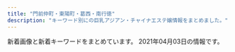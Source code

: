 ```yaml
---
title: "門前仲町・東陽町・葛西・南行徳"
description: "キーワード別にの巨乳アジアン・チャイナエステ嬢情報をまとめました。"
---
```


新着画像と新着キーワードをまとめています。
2021年04月03日の情報です。

<DmmAffiliateIns />
<KeywordTable
  shops={
    [
    {
        "img_links": [
            "http://gakuen.xyz.mn/photos/sites/71/2020/06/2020062110420119.jpg",
            "http://gakuen.xyz.mn/photos/sites/71/2019/10/2019101811390877.jpg",
            "http://gakuen.xyz.mn/photos/sites/71/2021/03/2021032718404986-e1616838062750.jpeg",
            "http://gakuen.xyz.mn/images/s_staff.jpg",
            "http://gakuen.xyz.mn/photos/sites/71/2020/10/2020100218202785.jpg",
            "http://gakuen.xyz.mn/images/g1.jpg",
            "http://gakuen.xyz.mn/photos/sites/71/2020/01/2020010713385696.jpg",
            "http://gakuen.xyz.mn/photos/sites/71/2019/09/2019092719211544.jpg",
            "http://gakuen.xyz.mn/images/s_cosplay.jpg",
            "http://gakuen.xyz.mn/images/g10.jpg",
            "http://gakuen.xyz.mn/photos/sites/71/2020/06/2020061015582330.jpg",
            "http://gakuen.xyz.mn/photos/sites/71/2020/01/2020010713430218.jpg",
            "http://gakuen.xyz.mn/photos/sites/71/2021/01/2021011516005173.jpeg",
            "http://gakuen.xyz.mn/images/staff_bj3.jpg",
            "http://gakuen.xyz.mn/images/g17.jpg",
            "http://gakuen.xyz.mn/images/g16.jpg",
            "http://gakuen.xyz.mn/images/g2.jpg",
            "http://gakuen.xyz.mn/photos/sites/71/2020/01/2020011015294716.jpg",
            "http://gakuen.xyz.mn/images/1.jpg",
            "http://gakuen.xyz.mn/images/g3.jpg",
            "http://gakuen.xyz.mn/images/g15.jpg",
            "http://gakuen.xyz.mn/photos/sites/71/2020/06/2020062103465735-e1592678831205.jpeg",
            "http://gakuen.xyz.mn/photos/sites/71/2020/11/2020112517584561.jpg",
            "http://gakuen.xyz.mn/photos/sites/71/2020/02/2020020317175855.jpg",
            "http://gakuen.xyz.mn/photos/sites/71/2020/02/202002221023280.jpg",
            "http://gakuen.xyz.mn/photos/sites/71/2020/02/2020020317060366.jpg",
            "http://gakuen.xyz.mn/images/news1.jpg",
            "http://gakuen.xyz.mn/photos/sites/71/2020/12/2020122014304059.jpg",
            "http://gakuen.xyz.mn/images/top.jpg",
            "http://gakuen.xyz.mn/photos/sites/71/2020/03/2020030915313184.jpeg",
            "http://gakuen.xyz.mn/photos/sites/71/2020/02/2020022618290662.jpg",
            "http://gakuen.xyz.mn/images/info2.jpg",
            "http://gakuen.xyz.mn/photos/sites/71/2021/04/2021040315072564-e1617430071942.jpeg",
            "http://gakuen.xyz.mn/photos/sites/71/2020/02/2020022210241571.jpg",
            "http://gakuen.xyz.mn/photos/sites/71/2019/10/2019102816572380.jpg",
            "http://gakuen.xyz.mn/photos/sites/71/2020/08/2020081616440837.jpg",
            "http://gakuen.xyz.mn/photos/sites/71/2019/11/2019111517040618.jpg",
            "http://gakuen.xyz.mn/photos/sites/71/2020/07/2020072818553775.jpg",
            "http://gakuen.xyz.mn/photos/sites/71/2019/12/2019121619230170.jpg",
            "http://gakuen.xyz.mn/photos/sites/71/2020/10/2020100218100763-e1601629820385.jpeg",
            "http://gakuen.xyz.mn/images/info.jpg",
            "http://gakuen.xyz.mn/photos/sites/71/2019/10/2019102420321841.jpg",
            "http://gakuen.xyz.mn/photos/sites/71/2020/01/2020010819500099-e1578480607107.jpeg",
            "http://gakuen.xyz.mn/images/pick.jpg",
            "http://gakuen.xyz.mn/photos/sites/71/2020/09/2020092819121522.jpg",
            "http://gakuen.xyz.mn/photos/sites/71/2020/03/2020032610084881.jpg",
            "http://gakuen.xyz.mn/images/g13.jpg",
            "http://gakuen.xyz.mn/photos/sites/71/2019/10/2019101811500268.jpg",
            "http://gakuen.xyz.mn/photos/sites/71/2019/09/2019092719211853.jpg",
            "http://gakuen.xyz.mn/images/mobile.jpg",
            "http://gakuen.xyz.mn/images/g8.jpg",
            "http://gakuen.xyz.mn/photos/sites/71/2020/02/2020021414323643.jpg",
            "http://gakuen.xyz.mn/images/2.jpg",
            "http://gakuen.xyz.mn/photos/sites/71/2021/02/2021021817293677-e1613636993918.jpeg",
            "http://gakuen.xyz.mn/photos/sites/71/2021/03/2021031218004836.jpeg",
            "http://gakuen.xyz.mn/photos/sites/71/2020/04/2020040816463188.jpg",
            "http://gakuen.xyz.mn/photos/sites/71/2019/12/2019120817483319.jpg",
            "http://gakuen.xyz.mn/photos/sites/71/2020/10/2020102412595563.jpg",
            "http://gakuen.xyz.mn/images/g7.jpg",
            "http://gakuen.xyz.mn/photos/sites/71/2020/11/2020111416130515.jpg",
            "http://gakuen.xyz.mn/photos/sites/71/2021/03/2021031218004836-e1615539723570.jpeg",
            "http://gakuen.xyz.mn/images/s_link.jpg"
        ],
        "station": "\u884c\u5fb3\u99c5\u5357\u53e3",
        "url": "http://gakuen.xyz.mn/",
        "keywords": {
            "F": 2,
            "G": 4,
            "E": 12
        },
        "name": "\u884c\u5fb3\u5b66\u5712"
    },
    {
        "keywords": {},
        "station": "\u884c\u5fb3\u99c5\u5357\u53e3",
        "img_links": [
            "http://yurichan.info/picture/s_staff.png",
            "http://yurichan.info/uploads/201105/1-2011051P21C63.jpg",
            "http://yurichan.info/uploads/210219/1-210219153SC08.jpg",
            "http://yurichan.info/uploads/210322/1-21032209452GP.jpg",
            "http://yurichan.info/uploads/201105/1-2011051P31MW.jpg",
            "http://yurichan.info/picture/top22.png",
            "http://yurichan.info/picture/top23.png",
            "http://yurichan.info/picture/s_new.png",
            "http://yurichan.info/html/dianna_jing/images/room1.jpg",
            "http://yurichan.info/html/dianna_jing/images/room2.jpg",
            "http://yurichan.info/html/dianna_jing/images/room3.jpg",
            "http://yurichan.info/uploads/201116/1-201116132154547.jpg",
            "http://yurichan.info/picture/end.png",
            "http://yurichan.info/uploads/210222/1-2102220T0412K.jpg",
            "http://yurichan.info/picture/photo3.png",
            "http://yurichan.info/html/dianna_jing/images/room4.jpg",
            "http://yurichan.info/uploads/210326/1-21032614153A55.jpg",
            "http://yurichan.info/uploads/201105/1-2011051P23WW.jpg",
            "http://yurichan.info/picture/i_therapist.png"
        ],
        "name": "\u30e6\u30ea\u3061\u3083\u3093",
        "url": "http://yurichan.info/"
    },
    {
        "url": "http://www.lover.iesjp.com/",
        "img_links": [
            "http://www.lover.iesjp.com/images/sp_tit_new.png",
            "http://www.lover.iesjp.com/images/top.jpg",
            "http://www.lover.iesjp.com/files/004.jpg",
            "http://www.lover.iesjp.com/files/005.jpg",
            "http://www.lover.iesjp.com/files/001.jpg",
            "http://www.lover.iesjp.com/files/004-03.jpg",
            "http://www.lover.iesjp.com/files/002-03.jpg",
            "http://www.lover.iesjp.com/images/maining.jpg",
            "http://www.lover.iesjp.com/images/img_tel.png",
            "http://www.lover.iesjp.com/images/sp_tit_therapist.png",
            "http://www.lover.iesjp.com/files/005-02.jpg",
            "http://www.lover.iesjp.com/files/004-02.jpg",
            "http://www.lover.iesjp.com/files/001-02.jpg",
            "http://www.lover.iesjp.com/images/sp_top.jpg",
            "http://www.lover.iesjp.com/files/001-03.jpg",
            "http://www.lover.iesjp.com/files/005-03.jpg",
            "http://www.lover.iesjp.com/images/tit_new.png",
            "http://www.lover.iesjp.com/images/tit_therapist.png",
            "http://www.lover.iesjp.com/files/002-02.jpg",
            "http://www.lover.iesjp.com/files/002.jpg"
        ],
        "keywords": {
            "C": 6,
            "87": 18,
            "86": 6,
            "D": 18
        },
        "station": "\u9580\u524d\u4ef2\u753a\u99c56\u756a\u51fa\u53e3",
        "name": "\u6625 -\u306f\u308b-"
    },
    {
        "name": "Angel Islands",
        "url": "http://blue-est.xyz/",
        "img_links": [
            "http://blue-est.xyz/images/top.png",
            "http://blue-est.xyz/images/g7.jpg",
            "http://blue-est.xyz/images/my.jpg",
            "http://blue-est.xyz/images/momo.jpg",
            "http://blue-est.xyz/images/ayi.jpg",
            "http://blue-est.xyz/images/h1.jpg",
            "http://blue-est.xyz/images/g4.jpg",
            "http://blue-est.xyz/images/saki.jpg",
            "http://blue-est.xyz/images/ggg.jpg",
            "http://blue-est.xyz/images/g0.jpg",
            "http://blue-est.xyz/images/ayk.jpg",
            "http://blue-est.xyz/images/newt.png",
            "http://blue-est.xyz/images/r01.jpg",
            "http://blue-est.xyz/images/runa.jpg",
            "http://blue-est.xyz/images/moe.jpg",
            "http://blue-est.xyz/images/mobile.png",
            "http://blue-est.xyz/images/g8.jpg",
            "http://blue-est.xyz/images/hana.jpg",
            "http://blue-est.xyz/images/g1.jpg",
            "http://blue-est.xyz/images/gat.png",
            "http://blue-est.xyz/images/lisa.jpg",
            "http://blue-est.xyz/images/laki.jpg",
            "http://blue-est.xyz/images/h2.jpg",
            "http://blue-est.xyz/images/g9.jpg",
            "http://blue-est.xyz/images/mina.jpg",
            "http://blue-est.xyz/images/na.jpg",
            "http://blue-est.xyz/images/aya.jpg",
            "http://blue-est.xyz/images/miyu.jpg",
            "http://blue-est.xyz/images/g6.jpg",
            "http://blue-est.xyz/images/pickt.png",
            "http://blue-est.xyz/images/lili.jpg",
            "http://blue-est.xyz/images/sr.jpg",
            "http://blue-est.xyz/images/kaori.jpg",
            "http://blue-est.xyz/images/g31.jpg",
            "http://blue-est.xyz/images/g18.jpg",
            "http://blue-est.xyz/images/mm.jpg",
            "http://blue-est.xyz/images/lie.jpg",
            "http://blue-est.xyz/images/nnm.jpg",
            "http://blue-est.xyz/images/tite-staff.png",
            "http://blue-est.xyz/images/r02.jpg",
            "http://blue-est.xyz/images/nana.jpg",
            "http://blue-est.xyz/images/g5.jpg",
            "http://blue-est.xyz/images/y.jpg",
            "http://blue-est.xyz/images/mimi.jpg"
        ],
        "keywords": {
            "85": 1,
            "E": 1,
            "C": 7
        },
        "station": "\u884c\u5fb3\u99c5"
    },
    {
        "keywords": {
            "C": 15
        },
        "img_links": [
            "http://arm-salon.com/staff/momo/01mb.jpg",
            "http://arm-salon.com/staff/sizuka/01mb.jpg",
            "http://arm-salon.com/staff/yuna/01mb.jpg",
            "http://arm-salon.com/i/files/homeimg.jpg",
            "http://arm-salon.com/staff/kana/01mb.jpg",
            "http://arm-salon.com/img/ttl_mobile.png",
            "http://arm-salon.com/staff/mika/01mb.jpg",
            "http://arm-salon.com/staff/momo/01.jpg",
            "http://arm-salon.com/staff/hana/01mb.jpg",
            "http://arm-salon.com/pic/top.png",
            "http://arm-salon.com/pic/head.png",
            "http://arm-salon.com/staff/sizuka/01.jpg",
            "http://arm-salon.com/staff/mika/01.jpg",
            "http://arm-salon.com/staff/kana/01.jpg",
            "http://arm-salon.com/img/att.png",
            "http://arm-salon.com/img/ttl_staff.png",
            "http://arm-salon.com/staff/hana/01.jpg",
            "http://arm-salon.com/staff/yuna/01.jpg"
        ],
        "station": "\u897f\u845b\u897f\u99c5\u5317\u53e3",
        "name": "\u68ee\u306e\u5bb6",
        "url": "http://arm-salon.com/"
    },
    {
        "img_links": [],
        "station": "\u897f\u845b\u897f\u99c5\u5357\u53e3",
        "name": "CUTE GIRLS",
        "keywords": {},
        "url": "https://cg.uouono.com/"
    },
    {
        "station": "\u884c\u5fb3\u99c5",
        "keywords": {
            "85": 1,
            "C": 1,
            "84": 1,
            "D": 2,
            "88": 1
        },
        "img_links": [
            "http://wientry.work/static/picture/nav-002.png",
            "http://wientry.work/static/picture/left.jpg",
            "http://wientry.work/uploads/210204/1-210204145321421.jpg",
            "http://wientry.work/uploads/210204/1-2102041451144E.jpg",
            "http://wientry.work/static/picture/nav-005.png",
            "http://wientry.work/static/picture/right.jpg",
            "http://wientry.work/static/picture/nav-006.png",
            "http://wientry.work/static/picture/top003.jpg",
            "http://wientry.work/static/picture/nav-004.png",
            "http://wientry.work/uploads/210204/1-2102041454259C.jpg",
            "http://wientry.work/static/picture/tel.png",
            "http://wientry.work/static/picture/top01.png",
            "http://wientry.work/static/picture/nav-001.png",
            "http://wientry.work/static/picture/nav-003.png"
        ],
        "url": "http://wientry.work/",
        "name": "\u30e9\u30d6\u30ea\u30fc"
    },
    {
        "station": "\u6d66\u5b89\u99c5\u5357\u53e3",
        "keywords": {},
        "img_links": [
            "http://arelaxchel.este88.com/img/momo1.jpg",
            "http://arelaxchel.este88.com/img/mika1.jpg",
            "http://arelaxchel.este88.com/images/mika1.jpg",
            "http://arelaxchel.este88.com/gals/koko1.jpg",
            "http://arelaxchel.este88.com/gals/sayuri1.jpg",
            "http://arelaxchel.este88.com/images/r02.jpg",
            "http://arelaxchel.este88.com/img/kaori1.jpg",
            "http://arelaxchel.este88.com/images/momo1.jpg",
            "http://arelaxchel.este88.com/images/r01.jpg",
            "http://arelaxchel.este88.com/gals/risa1.jpg",
            "http://arelaxchel.este88.com/images/ph1.jpg",
            "http://arelaxchel.este88.com/images/r04.jpg",
            "http://arelaxchel.este88.com/images/kaori1.jpg",
            "http://arelaxchel.este88.com/images/kixyoko1.jpg",
            "http://arelaxchel.este88.com/img/kixyoko1.jpg"
        ],
        "name": "\u7483\u6765",
        "url": "http://arelaxchel.este88.com/"
    },
    {
        "keywords": {
            "\u30bb\u30af\u30b7\u30fc": 58,
            "G": 1,
            "E": 7,
            "F": 75
        },
        "station": "\u884c\u5fb3\u99c5\u5317\u53e3",
        "img_links": [
            "http://es-chinese.info/wp-content/uploads/2020/01/aya4_\u526f\u672c-500x750.jpg",
            "http://es-chinese.info/wp-content/uploads/2020/11/yukina2_\u526f\u672c.jpg",
            "http://es-chinese.info/wp-content/uploads/2020/04/hina1_\u526f\u672c-500x750.jpg",
            "http://es-chinese.info/wp-content/themes/template-salon2/images/header-tel.png",
            "http://es-chinese.info/wp-content/uploads/2021/03/sayaka_\u526f\u672c.jpg",
            "http://es-chinese.info/wp-content/uploads/2021/01/aoyixd3_\u526f\u672c.jpg",
            "http://es-chinese.info/wp-content/uploads/2020/11/mayixd2_\u526f\u672c-162x300.jpg",
            "http://es-chinese.info/wp-content/uploads/2021/01/eri2_\u526f\u672c.jpg",
            "http://es-chinese.info/wp-content/uploads/2020/11/ayimixd3_\u526f\u672c-169x300.jpg",
            "http://es-chinese.info/wp-content/uploads/2021/02/mireyixd1_\u526f\u672c-500x750.jpg",
            "http://es-chinese.info/wp-content/uploads/2020/11/sayumixd1_\u526f\u672c.jpg",
            "http://es-chinese.info/wp-content/uploads/2021/03/sayaka_\u526f\u672c-500x750.jpg",
            "http://es-chinese.info/wp-content/uploads/2021/01/eri1_\u526f\u672c.jpg",
            "http://es-chinese.info/wp-content/uploads/2021/02/mireyixd4_\u526f\u672c-500x750.jpg",
            "http://es-chinese.info/wp-content/uploads/2021/01/aoyixd5_\u526f\u672c-500x750.jpg",
            "http://es-chinese.info/wp-content/uploads/2020/11/sayumixd1_\u526f\u672c-500x750.jpg",
            "http://es-chinese.info/wp-content/uploads/2020/11/sayumixd2_\u526f\u672c-221x300.jpg",
            "http://es-chinese.info/wp-content/uploads/2021/02/mireyixd3_\u526f\u672c-500x750.jpg",
            "http://es-chinese.info/wp-content/uploads/2020/11/yukina1_\u526f\u672c-212x300.jpg",
            "http://es-chinese.info/wp-content/uploads/2021/01/eri1_\u526f\u672c-500x750.jpg",
            "http://es-chinese.info/wp-content/themes/template-salon2/images/noimg.jpg",
            "http://es-chinese.info/wp-content/uploads/2021/02/mireyixd1_\u526f\u672c.jpg",
            "http://es-chinese.info/wp-content/uploads/2020/11/mayixd1_\u526f\u672c_\u526f\u672c-500x750.jpg",
            "http://es-chinese.info/wp-content/uploads/2019/12/WeChat-Image_20191207141006-768x1024.jpg",
            "http://es-chinese.info/wp-content/uploads/2020/11/mayixd2_\u526f\u672c-500x750.jpg",
            "http://es-chinese.info/wp-content/uploads/2020/11/ayimixd3_\u526f\u672c.jpg",
            "http://es-chinese.info/wp-content/uploads/2021/01/eri2_\u526f\u672c-228x300.jpg",
            "http://es-chinese.info/wp-content/uploads/2021/01/aoyixd3_\u526f\u672c-212x300.jpg",
            "http://es-chinese.info/wp-content/uploads/2021/02/mireyixd3_\u526f\u672c-221x300.jpg",
            "http://es-chinese.info/wp-content/uploads/2021/01/aoyixd4_\u526f\u672c-212x300.jpg",
            "http://es-chinese.info/wp-content/uploads/2020/09/sana_\u526f\u672c-212x300.jpg",
            "http://es-chinese.info/wp-content/themes/template-salon2/images/bnr.jpg",
            "http://es-chinese.info/wp-content/uploads/2020/09/ayimixd_\u526f\u672c-1-169x300.jpg",
            "http://es-chinese.info/wp-content/uploads/2021/01/aoyixd4_\u526f\u672c-500x750.jpg",
            "http://es-chinese.info/wp-content/uploads/2020/12/haruxd1_\u526f\u672c-500x750.jpg",
            "http://es-chinese.info/wp-content/uploads/2021/04/miyukixd3_\u526f\u672c-576x1024.jpg",
            "http://es-chinese.info/wp-content/uploads/2020/09/hare1_\u526f\u672c-169x300.jpg",
            "http://es-chinese.info/wp-content/uploads/2020/11/yukina2_\u526f\u672c-500x750.jpg",
            "http://es-chinese.info/wp-content/uploads/2020/11/akanexd5_\u526f\u672c-500x750.jpg",
            "http://es-chinese.info/wp-content/uploads/2020/09/sana_\u526f\u672c-500x750.jpg",
            "http://es-chinese.info/wp-content/uploads/2021/01/aoyixd3_\u526f\u672c-500x750.jpg",
            "http://es-chinese.info/wp-content/uploads/2021/02/mireyixd3_\u526f\u672c.jpg",
            "http://es-chinese.info/wp-content/themes/template-salon2/images/main1.jpg",
            "http://es-chinese.info/wp-content/uploads/2021/04/miyukixd3_\u526f\u672c-169x300.jpg",
            "http://es-chinese.info/wp-content/uploads/2021/01/eri1_\u526f\u672c-220x300.jpg",
            "http://es-chinese.info/wp-content/uploads/2021/01/aoyixd5_\u526f\u672c-212x300.jpg",
            "http://es-chinese.info/wp-content/uploads/2021/01/aoyixd5_\u526f\u672c.jpg",
            "http://es-chinese.info/wp-content/uploads/2020/12/haruxd1_\u526f\u672c-169x300.jpg",
            "http://es-chinese.info/wp-content/uploads/2020/09/ayimixd_\u526f\u672c-1-500x750.jpg",
            "http://es-chinese.info/wp-content/uploads/2020/11/yukina1_\u526f\u672c.jpg",
            "http://es-chinese.info/wp-content/uploads/2020/11/yukina1_\u526f\u672c-500x750.jpg",
            "http://es-chinese.info/wp-content/uploads/2020/11/sayumixd1_\u526f\u672c-218x300.jpg",
            "http://es-chinese.info/wp-content/uploads/2020/11/yukina2_\u526f\u672c-209x300.jpg",
            "http://es-chinese.info/wp-content/uploads/2019/12/WeChat-Image_20191207141003.jpg",
            "http://es-chinese.info/wp-content/uploads/2021/01/eri1_\u526f\u672c-752x1024.jpg",
            "http://es-chinese.info/wp-content/uploads/2020/11/mayixd1_\u526f\u672c_\u526f\u672c-165x300.jpg",
            "http://es-chinese.info/wp-content/uploads/2020/11/akane6_\u526f\u672c-162x300.jpg",
            "http://es-chinese.info/wp-content/uploads/2020/12/haruxd1_\u526f\u672c-576x1024.jpg",
            "http://es-chinese.info/wp-content/uploads/2020/09/ayimixd_\u526f\u672c-1-577x1024.jpg",
            "http://es-chinese.info/wp-content/uploads/2020/09/hare1_\u526f\u672c-500x750.jpg",
            "http://es-chinese.info/wp-content/uploads/2021/02/mireyixd4_\u526f\u672c.jpg",
            "http://es-chinese.info/wp-content/uploads/2020/11/akanexd5_\u526f\u672c-745x1024.jpg",
            "http://es-chinese.info/wp-content/uploads/2021/04/miyukixd3_\u526f\u672c-500x750.jpg",
            "http://es-chinese.info/wp-content/uploads/2019/12/WeChat-Image_20191207141010-768x1024.jpg",
            "http://es-chinese.info/wp-content/uploads/2021/01/eri2_\u526f\u672c-500x750.jpg",
            "http://es-chinese.info/wp-content/uploads/2020/11/mayixd2_\u526f\u672c-552x1024.jpg",
            "http://es-chinese.info/wp-content/uploads/2020/11/mayixd1_\u526f\u672c_\u526f\u672c.jpg",
            "http://es-chinese.info/wp-content/uploads/2021/04/miyukixd2_\u526f\u672c-169x300.jpg",
            "http://es-chinese.info/wp-content/uploads/2020/04/hina1_\u526f\u672c-167x300.jpg",
            "http://es-chinese.info/wp-content/uploads/2019/12/WeChat-Image_20191207140959.jpg",
            "http://es-chinese.info/wp-content/uploads/2021/01/aoyixd4_\u526f\u672c.jpg",
            "http://es-chinese.info/wp-content/uploads/2020/09/ayimixd_\u526f\u672c-1.jpg",
            "http://es-chinese.info/wp-content/uploads/2021/02/mireyixd4_\u526f\u672c-216x300.jpg",
            "http://es-chinese.info/wp-content/uploads/2020/11/sayumixd3_\u526f\u672c-218x300.jpg",
            "http://es-chinese.info/wp-content/uploads/2020/11/mayixd2_\u526f\u672c.jpg",
            "http://es-chinese.info/wp-content/uploads/2020/12/haruxd2_\u526f\u672c-169x300.jpg",
            "http://es-chinese.info/wp-content/uploads/2020/11/ayimixd3_\u526f\u672c-500x750.jpg"
        ],
        "name": "Aries \u30a2\u30ea\u30a8\u30b9",
        "url": "http://es-chinese.info/"
    },
    {
        "name": "\u98a8\u7e01",
        "url": "http://fuen.iest.info/",
        "keywords": {
            "86": 6,
            "D": 18,
            "88": 6,
            "85": 12,
            "C": 27,
            "87": 6,
            "E": 12
        },
        "img_links": [
            "http://fuen.iest.info/images/themes/blue/s_staff.png",
            "http://fuen.iest.info/photos/sites/2/2020/07/2020072110515835.jpg",
            "http://fuen.iest.info/images/themes/blue/no1.png",
            "http://fuen.iest.info/photos/sites/2/2018/12/2018121714525583.jpg",
            "http://fuen.iest.info/photos/sites/2/2020/07/2020072110520164.jpg",
            "http://fuen.iest.info/images/themes/blue/r3.jpg",
            "http://fuen.iest.info/images/themes/blue/s_pickup.png",
            "http://fuen.iest.info/images/themes/blue/no2.png",
            "http://fuen.iest.info/images/themes/blue/s_ranking.png",
            "http://fuen.iest.info/photos/sites/2/2020/07/2020072110520042.jpg",
            "http://fuen.iest.info/photos/sites/2/2020/07/2020072110520047.jpg",
            "http://fuen.iest.info/images/room2.jpg",
            "http://fuen.iest.info/images/themes/blue/s_news.png",
            "http://fuen.iest.info/images/themes/blue/s_link.png",
            "http://fuen.iest.info/images/themes/blue/line.png",
            "http://fuen.iest.info/images/themes/blue/s_zysx.png",
            "http://fuen.iest.info/images/room4.jpg",
            "http://fuen.iest.info/images/room1.jpg",
            "http://fuen.iest.info/images/themes/blue/mobile.jpg",
            "http://fuen.iest.info/images/themes/blue/s_newface.png",
            "http://fuen.iest.info/images/room3.jpg",
            "http://fuen.iest.info/photos/sites/2/2020/07/2020072110515940.jpg"
        ],
        "station": "\u845b\u897f\u99c5\u897f\u53e3"
    },
    {
        "url": "http://akien.work/",
        "station": "\u8239\u5800\u99c5\u5317\u53e3",
        "img_links": [
            "http://akien.work/head_2_4332_1544580584367843.jpg",
            "http://akien.work/staff_7170_1544625837499078_1.jpg",
            "http://akien.work/jiejing3.jpg",
            "http://akien.work/jiejing4.jpg",
            "http://akien.work/staff_7559_1547886875744350.jpg",
            "http://akien.work/jiejing6.jpg",
            "http://akien.work/staff_7170_1544625837499078.jpg",
            "http://akien.work/5.jpeg",
            "http://akien.work/jiejing1.jpg",
            "http://akien.work/jiejing5.jpg",
            "http://akien.work/fengjing2.jpg",
            "http://akien.work/ditu.jpg",
            "http://akien.work/6.jpeg",
            "http://akien.work/jiejing2.jpg",
            "http://akien.work/head_1_4332_15445805847677.jpg",
            "http://akien.work/head_4_4332_1544580584784110.jpg"
        ],
        "name": "\u3084\u3059\u3089\u304e",
        "keywords": {}
    },
    {
        "img_links": [
            "http://est-lux.com/pic/campaign.png",
            "http://est-lux.com/staff/rina/01mb.jpg",
            "http://est-lux.com/staff/koko/01.jpg",
            "http://est-lux.com/staff/miharu/01mb.jpg",
            "http://est-lux.com/img/ttl_mobile.png",
            "http://est-lux.com/staff/koko/01mb.jpg",
            "http://est-lux.com/i/files/homeimg.jpg",
            "http://est-lux.com/staff/haruka/01.jpg",
            "http://est-lux.com/staff/miharu/01.jpg",
            "http://est-lux.com/staff/aya/01.jpg",
            "http://est-lux.com/staff/aya/01mb.jpg",
            "http://est-lux.com/img/access/address.png",
            "http://est-lux.com/img/ttl_recbnr.png",
            "http://est-lux.com/staff/momo/01mb.jpg",
            "http://est-lux.com/staff/sakura/01.jpg",
            "http://est-lux.com/staff/sakura/01mb.jpg",
            "http://est-lux.com/pic/head.png",
            "http://est-lux.com/img/ttl_staff.png",
            "http://est-lux.com/staff/haruka/01mb.jpg",
            "http://est-lux.com/staff/rina/01.jpg",
            "http://est-lux.com/staff/momo/01.jpg"
        ],
        "station": "\u845b\u897f\u99c5\u4e2d\u592e\u53e3",
        "name": "Aegean Sea\u30fb\u30a8\u30fc\u30b2\u6d77",
        "url": "http://est-lux.com/",
        "keywords": {
            "C": 16
        }
    },
    {
        "station": "\u845b\u897f\u99c5\u5357\u53e3",
        "url": "http://www.styleone.cf/sk/",
        "img_links": [
            "http://www.styleone.cf/sk/wp-content/themes/800/picture/bg_comend.jpg",
            "http://www.styleone.cf/sk/wp-content/themes/800/picture/border-bottom.png",
            "http://www.styleone.cf/sk/wp-content/themes/800/images/bg_comend.jpg",
            "http://www.styleone.cf/sk/wp-content/themes/800/picture/lb.png",
            "http://www.styleone.cf/sk/wp-content/themes/800/picture/rb.png",
            "http://www.styleone.cf/sk/wp-content/themes/800/picture/pic_girl03.jpg",
            "http://www.styleone.cf/sk/room/images/room2.jpg",
            "http://www.styleone.cf/sk/wp-content/themes/800/picture/pic_girl04.jpg",
            "http://www.styleone.cf/sk/wp-content/themes/800/picture/end.jpg",
            "http://www.styleone.cf/sk/wp-content/themes/800/picture/girl.png",
            "http://www.styleone.cf/sk/wp-content/themes/800/picture/pic_girl02.jpg",
            "http://www.styleone.cf/sk/room/images/room1.jpg",
            "http://www.styleone.cf/sk/wp-content/themes/800/picture/pic_girl01.jpg",
            "http://www.styleone.cf/sk/room/images/room4.jpg",
            "http://www.styleone.cf/sk/wp-content/themes/800/picture/top.png",
            "http://www.styleone.cf/sk/wp-content/themes/800/images/end.jpg",
            "http://www.styleone.cf/sk/wp-content/themes/800/picture/tit_news.png",
            "http://www.styleone.cf/sk/wp-content/themes/800/picture/tit_pick.jpg",
            "http://www.styleone.cf/sk/wp-content/themes/800/images/border-bottom.png",
            "http://www.styleone.cf/sk/wp-content/themes/800/picture/tit_staff.jpg",
            "http://www.styleone.cf/sk/room/images/room3.jpg",
            "http://www.styleone.cf/sk/wp-content/themes/800/picture/side_mobile.png"
        ],
        "name": "\u723d\u5065",
        "keywords": {
            "89": 1,
            "88": 1,
            "C": 9,
            "90": 1,
            "87": 1
        }
    },
    {
        "keywords": {
            "83": 3,
            "84": 3,
            "85": 3,
            "86": 6
        },
        "img_links": [
            "http://sakura.iest.jp/images/staff_01.jpg",
            "http://sakura.iest.jp/images/info.png",
            "http://sakura.iest.jp/layer/images/top.jpg",
            "http://sakura.iest.jp/images/ser2.jpg",
            "http://sakura.iest.jp/layer/images/top/top_03.jpg",
            "http://sakura.iest.jp/images/staff_bj4.png",
            "http://sakura.iest.jp/layer/images/top/top_04.jpg",
            "http://sakura.iest.jp/images/wenzi-staff.png",
            "http://sakura.iest.jp/images/ser1.jpg",
            "http://sakura.iest.jp/images/staff_04.jpg",
            "http://sakura.iest.jp/layer/images/top/top_01.jpg",
            "http://sakura.iest.jp/layer/images/top/top_05.jpg",
            "http://sakura.iest.jp/images/ser3.jpg",
            "http://sakura.iest.jp/images/top2.jpg",
            "http://sakura.iest.jp/layer/images/top/top_02.jpg",
            "http://sakura.iest.jp/images/staff_bj1.png",
            "http://sakura.iest.jp/images/staff_06.jpg",
            "http://sakura.iest.jp/images/1.jpg",
            "http://sakura.iest.jp/images/ser4.jpg",
            "http://sakura.iest.jp/images/staff_02.jpg",
            "http://sakura.iest.jp/images/staff_03.jpg",
            "http://sakura.iest.jp/layer/images/top/top_08.png",
            "http://sakura.iest.jp/images/s_service.png",
            "http://sakura.iest.jp/images/s_info.png",
            "http://sakura.iest.jp/layer/images/top/top_06.jpg",
            "http://sakura.iest.jp/images/top1.jpg"
        ],
        "url": "http://sakura.iest.jp/",
        "station": "\u897f\u845b\u897f\u99c5\u5317\u53e3",
        "name": "\u685c\u306e\u604b"
    },
    {
        "img_links": [
            "http://www.uminoai.esjp.info/files/008-02.jpg",
            "http://www.uminoai.esjp.info/files/014-03.jpg",
            "http://www.uminoai.esjp.info/files/008.jpg",
            "http://www.uminoai.esjp.info/files/012-03.jpg",
            "http://www.uminoai.esjp.info/files/014.jpg",
            "http://www.uminoai.esjp.info/files/004-03.jpg",
            "http://www.uminoai.esjp.info/img/call.png",
            "http://www.uminoai.esjp.info/files/005-02.jpg",
            "http://www.uminoai.esjp.info/files/011-03.jpg",
            "http://www.uminoai.esjp.info/files/005-03.jpg",
            "http://www.uminoai.esjp.info/files/011-02.jpg",
            "http://www.uminoai.esjp.info/files/015-02.jpg",
            "http://www.uminoai.esjp.info/files/004-02.jpg",
            "http://www.uminoai.esjp.info/files/006.jpg",
            "http://www.uminoai.esjp.info/files/005.jpg",
            "http://www.uminoai.esjp.info/files/007-02.jpg",
            "http://www.uminoai.esjp.info/files/006-03.jpg",
            "http://www.uminoai.esjp.info/files/002-02.jpg",
            "http://www.uminoai.esjp.info/img/top-img03.png",
            "http://www.uminoai.esjp.info/img/top-img02.png",
            "http://www.uminoai.esjp.info/files/013-02.jpg",
            "http://www.uminoai.esjp.info/files/002-03.jpg",
            "http://www.uminoai.esjp.info/files/007-03.jpg",
            "http://www.uminoai.esjp.info/photo_news/upimg/26042605d76044c4a6_0.jpg",
            "http://www.uminoai.esjp.info/files/011.jpg",
            "http://www.uminoai.esjp.info/files/014-02.jpg",
            "http://www.uminoai.esjp.info/files/015.jpg",
            "http://www.uminoai.esjp.info/files/001-03.jpg",
            "http://www.uminoai.esjp.info/files/004.jpg",
            "http://www.uminoai.esjp.info/img/tel.png",
            "http://www.uminoai.esjp.info/files/003.jpg",
            "http://www.uminoai.esjp.info/files/010-02.jpg",
            "http://www.uminoai.esjp.info/files/001-02.jpg",
            "http://www.uminoai.esjp.info/files/010.jpg",
            "http://www.uminoai.esjp.info/files/012.jpg",
            "http://www.uminoai.esjp.info/files/007.jpg",
            "http://www.uminoai.esjp.info/files/001.jpg",
            "http://www.uminoai.esjp.info/files/006-02.jpg",
            "http://www.uminoai.esjp.info/files/003-03.jpg",
            "http://www.uminoai.esjp.info/files/012-02.jpg",
            "http://www.uminoai.esjp.info/files/015-03.jpg",
            "http://www.uminoai.esjp.info/img/top-img01.png",
            "http://www.uminoai.esjp.info/photo_news/upimg/40291606172335a1fb_0.jpg",
            "http://www.uminoai.esjp.info/files/013.jpg",
            "http://www.uminoai.esjp.info/files/003-02.jpg",
            "http://www.uminoai.esjp.info/files/013-03.jpg",
            "http://www.uminoai.esjp.info/files/008-03.jpg",
            "http://www.uminoai.esjp.info/files/002.jpg",
            "http://www.uminoai.esjp.info/files/010-03.jpg"
        ],
        "station": "\u845b\u897f\u99c5\u5317\u53e3",
        "url": "http://www.uminoai.esjp.info/",
        "name": "\u6d77\u306e\u611b",
        "keywords": {
            "E": 6,
            "87": 2,
            "F": 2,
            "84": 2,
            "C": 12,
            "85": 8,
            "89": 8,
            "G": 4,
            "88": 2,
            "90": 2,
            "D": 4,
            "86": 2
        }
    },
    {
        "keywords": {
            "D": 24,
            "86": 12,
            "85": 8,
            "C": 12,
            "87": 16
        },
        "url": "http://www.momiyoshi.mesthe.com/",
        "img_links": [
            "http://www.momiyoshi.mesthe.com/images/icon_info.png",
            "http://www.momiyoshi.mesthe.com/images/btn2.png",
            "http://www.momiyoshi.mesthe.com/images/mainImg_sub2.jpg",
            "http://www.momiyoshi.mesthe.com/files/011.jpg",
            "http://www.momiyoshi.mesthe.com/files/003-02.jpg",
            "http://www.momiyoshi.mesthe.com/files/002.jpg",
            "http://www.momiyoshi.mesthe.com/files/005-02.jpg",
            "http://www.momiyoshi.mesthe.com/files/005.jpg",
            "http://www.momiyoshi.mesthe.com/files/004.jpg",
            "http://www.momiyoshi.mesthe.com/files/008-02.jpg",
            "http://www.momiyoshi.mesthe.com/files/013.jpg",
            "http://www.momiyoshi.mesthe.com/images/icon_top.png",
            "http://www.momiyoshi.mesthe.com/files/004-02.jpg",
            "http://www.momiyoshi.mesthe.com/files/001.jpg",
            "http://www.momiyoshi.mesthe.com/files/012.jpg",
            "http://www.momiyoshi.mesthe.com/files/012-02.jpg",
            "http://www.momiyoshi.mesthe.com/files/013-02.jpg",
            "http://www.momiyoshi.mesthe.com/files/011-02.jpg",
            "http://www.momiyoshi.mesthe.com/images/icon_staff.png",
            "http://www.momiyoshi.mesthe.com/files/003.jpg",
            "http://www.momiyoshi.mesthe.com/images/mainImg_sub.jpg",
            "http://www.momiyoshi.mesthe.com/files/001-02.jpg",
            "http://www.momiyoshi.mesthe.com/files/002-02.jpg",
            "http://www.momiyoshi.mesthe.com/files/008.jpg",
            "http://www.momiyoshi.mesthe.com/images/icon_tel.png"
        ],
        "station": "\u9580\u524d\u4ef2\u753a\u99c56\u756a\u51fa\u53e3",
        "name": "momiyoshi"
    },
    {
        "img_links": [
            "http://aphrodite-est.xyz/img/nav-002.png",
            "http://aphrodite-est.xyz/img/nav-003.png",
            "http://aphrodite-est.xyz/img/cg03.png",
            "http://aphrodite-est.xyz/img/nav-004.png",
            "http://aphrodite-est.xyz/img/stb.jpg",
            "http://aphrodite-est.xyz/img/cg04.png",
            "http://aphrodite-est.xyz/img/nav-005.png",
            "http://aphrodite-est.xyz/img/cg06.png",
            "http://aphrodite-est.xyz/img/cg09.png",
            "http://aphrodite-est.xyz/img/cg02.png",
            "http://aphrodite-est.xyz/img/cg07.png",
            "http://aphrodite-est.xyz/img/stt.jpg",
            "http://aphrodite-est.xyz/img/nav-001.png",
            "http://aphrodite-est.xyz/img/cg08.png",
            "http://aphrodite-est.xyz/img/nav-006.png",
            "http://aphrodite-est.xyz/img/tel.png",
            "http://aphrodite-est.xyz/img/no.png",
            "http://aphrodite-est.xyz/img/cg05.png",
            "http://aphrodite-est.xyz/img/top01.png"
        ],
        "url": "http://aphrodite-est.xyz/",
        "station": "\u884c\u5fb3\u99c5\u5357\u53e3",
        "keywords": {
            "E": 3,
            "C": 1,
            "86": 7,
            "D": 4,
            "85": 1
        },
        "name": "\u30b3\u30b3\u30a2"
    },
    {
        "keywords": {
            "88": 2,
            "D": 12,
            "C": 4,
            "87": 6,
            "86": 10
        },
        "img_links": [
            "http://www.yeraisha.esjp.info/photo_news/upimg/96590602a02528f39e_1.jpg",
            "http://www.yeraisha.esjp.info/files/014-02.jpg",
            "http://www.yeraisha.esjp.info/files/001-02.jpg",
            "http://www.yeraisha.esjp.info/files/010-03.jpg",
            "http://www.yeraisha.esjp.info/files/011-02.jpg",
            "http://www.yeraisha.esjp.info/images/m-head01.jpg",
            "http://www.yeraisha.esjp.info/files/002-03.jpg",
            "http://www.yeraisha.esjp.info/photo_news/upimg/470435fe983ea66714_0.jpg",
            "http://www.yeraisha.esjp.info/files/003-03.jpg",
            "http://www.yeraisha.esjp.info/photo_news/upimg/569645ff576e68a2f9_1.jpg",
            "http://www.yeraisha.esjp.info/files/001.jpg",
            "http://www.yeraisha.esjp.info/files/007-02.jpg",
            "http://www.yeraisha.esjp.info/images/m-top004.jpg",
            "http://www.yeraisha.esjp.info/files/010.jpg",
            "http://www.yeraisha.esjp.info/photo_news/upimg/287876012472ea7f2e_1.jpg",
            "http://www.yeraisha.esjp.info/photo_news/upimg/541995f8e7a123b0df_1.jpg",
            "http://www.yeraisha.esjp.info/files/001-03.jpg",
            "http://www.yeraisha.esjp.info/photo_news/upimg/657035f9ba51dd5f6b_0.jpg",
            "http://www.yeraisha.esjp.info/files/003-02.jpg",
            "http://www.yeraisha.esjp.info/files/002.jpg",
            "http://www.yeraisha.esjp.info/images/foot01.jpg",
            "http://www.yeraisha.esjp.info/files/015.jpg",
            "http://www.yeraisha.esjp.info/files/002-02.jpg",
            "http://www.yeraisha.esjp.info/photo_news/upimg/287805fc9ed3c6dfd5_0.jpg",
            "http://www.yeraisha.esjp.info/photo_news/upimg/541995f8e7a123b0df_0.jpg",
            "http://www.yeraisha.esjp.info/photo_news/upimg/103916020c5436cbc3_0.jpg",
            "http://www.yeraisha.esjp.info/photo_news/upimg/235456066b19e7057b_0.jpg",
            "http://www.yeraisha.esjp.info/images/call.png",
            "http://www.yeraisha.esjp.info/files/010-02.jpg",
            "http://www.yeraisha.esjp.info/files/011-03.jpg",
            "http://www.yeraisha.esjp.info/files/015-03.jpg",
            "http://www.yeraisha.esjp.info/files/003.jpg",
            "http://www.yeraisha.esjp.info/photo_news/upimg/103916020c5436cbc3_1.jpg",
            "http://www.yeraisha.esjp.info/files/011.jpg",
            "http://www.yeraisha.esjp.info/images/m-top003.jpg",
            "http://www.yeraisha.esjp.info/files/014.jpg",
            "http://www.yeraisha.esjp.info/files/016-02.jpg",
            "http://www.yeraisha.esjp.info/photo_news/upimg/708855fa23e7b29bc6_1.jpg",
            "http://www.yeraisha.esjp.info/files/015-02.jpg",
            "http://www.yeraisha.esjp.info/files/016-03.jpg",
            "http://www.yeraisha.esjp.info/files/007.jpg",
            "http://www.yeraisha.esjp.info/files/007-03.jpg",
            "http://www.yeraisha.esjp.info/files/014-03.jpg",
            "http://www.yeraisha.esjp.info/files/016.jpg"
        ],
        "name": "\u591c\u6765\u9999",
        "url": "http://www.yeraisha.esjp.info/",
        "station": "\u9580\u524d\u4ef2\u753a\u99c51\u756a\u51fa\u53e3"
    },
    {
        "url": "http://sakura-est.xyz/",
        "img_links": [
            "http://eskk.sakura-est.xyz/uploads//g4.jpg",
            "http://sakura-est.xyz/images/g0.jpg",
            "http://sakura-est.xyz/images/r01.jpg",
            "http://sakura-est.xyz/images/r03.jpg",
            "http://eskk.sakura-est.xyz/uploads//g5-225x300.jpg",
            "http://sakura-est.xyz/images/pickt.png",
            "http://sakura-est.xyz/images/newt.png",
            "http://sakura-est.xyz/images/r02.jpg",
            "http://sakura-est.xyz/images/gat.png",
            "http://sakura-est.xyz/images/tite-staff.png",
            "http://sakura-est.xyz/images/mobile.png",
            "http://sakura-est.xyz/images/r04.jpg",
            "http://eskk.sakura-est.xyz/uploads//g2-225x300.jpg",
            "http://eskk.sakura-est.xyz/uploads//g1-225x300.jpg"
        ],
        "keywords": {
            "C": 11
        },
        "name": "\u685c",
        "station": "\u897f\u845b\u897f\u99c5\u5357\u53e3"
    },
    {
        "url": "http://ran.xyz.mn/",
        "img_links": [],
        "name": "\u82b1\u6d77",
        "station": "\u845b\u897f\u99c5\u897f\u53e3",
        "keywords": {}
    },
    {
        "name": "\u30a2\u30ed\u30de\u30ea\u30be\u30fc\u30c8",
        "img_links": [
            "http://aroma-resort.xyz/images/main_top.png",
            "http://aroma-resort.xyz/images/infotiao1.jpg",
            "http://aroma-resort.xyz/images/r4.jpg",
            "http://aroma-resort.xyz/images/r2.jpg",
            "http://aroma-resort.xyz/images/service.png",
            "http://aroma-resort.xyz/images/r3.jpg",
            "http://aroma-resort.xyz/images/s1.jpg",
            "http://aroma-resort.xyz/images/s3.jpg",
            "http://aroma-resort.xyz/images/zi_massage.png",
            "http://aroma-resort.xyz/images/zi_staff.png",
            "http://aroma-resort.xyz/images/new1.png",
            "http://aroma-resort.xyz/images/g3.jpg",
            "http://aroma-resort.xyz/images/g6.jpg",
            "http://aroma-resort.xyz/images/g8.jpg",
            "http://aroma-resort.xyz/images/new3.png",
            "http://aroma-resort.xyz/images/s2.jpg",
            "http://aroma-resort.xyz/images/g5.jpg",
            "http://aroma-resort.xyz/images/yuyu.jpg",
            "http://aroma-resort.xyz/images/pick.png",
            "http://aroma-resort.xyz/images/main_bottom.png",
            "http://aroma-resort.xyz/images/g0.jpg",
            "http://aroma-resort.xyz/images/s5.jpg",
            "http://aroma-resort.xyz/images/mobile.jpg",
            "http://aroma-resort.xyz/images/xian.png",
            "http://aroma-resort.xyz/images/g7.jpg",
            "http://aroma-resort.xyz/images/r1.jpg",
            "http://aroma-resort.xyz/images/tel.png",
            "http://aroma-resort.xyz/images/s4.jpg"
        ],
        "station": "\u6728\u5834\u99c52\u756a\u53e3",
        "keywords": {
            "D": 3,
            "E": 2
        },
        "url": "http://aroma-resort.xyz/"
    },
    {
        "img_links": [
            "http://www.nuku-mori.xyz/images/index-take_21.jpg",
            "http://www.nuku-mori.xyz/images/staff/2/yuki2.jpg",
            "http://www.nuku-mori.xyz/images/sys.jpg",
            "http://www.nuku-mori.xyz/images/index-take_09.jpg",
            "http://www.nuku-mori.xyz/pad/off2.jpg",
            "http://www.nuku-mori.xyz/images/index-take_06.jpg",
            "http://www.nuku-mori.xyz/images/staff/yuri.jpg",
            "http://www.nuku-mori.xyz/images/staff/2/mika.jpg",
            "http://www.nuku-mori.xyz/images/nav/index-t_staff.jpg",
            "http://www.nuku-mori.xyz/images/index-take_07.jpg",
            "http://www.nuku-mori.xyz/images/index-take_17.jpg",
            "http://www.nuku-mori.xyz/images/index-take_02.jpg",
            "http://www.nuku-mori.xyz/images/index-take_13.jpg",
            "http://www.nuku-mori.xyz/images/nav/c-nav-sys.jpg",
            "http://www.nuku-mori.xyz/images/index-take_12.jpg",
            "http://www.nuku-mori.xyz/images/staff/2/nana.jpg",
            "http://www.nuku-mori.xyz/images/staff/2/ami.jpg",
            "http://www.nuku-mori.xyz/images/nav/c-nav-info.jpg"
        ],
        "url": "http://www.nuku-mori.xyz/",
        "station": "\u6771\u967d\u753a\u99c51\u756a\u51fa\u53e3",
        "keywords": {
            "C": 6
        },
        "name": "\u6e29\u3082\u308a"
    },
    {
        "station": "\u6728\u5834\u99c52\u756a\u51fa\u53e3",
        "url": "http://soft-room.work/",
        "name": "\u30bd\u30d5\u30c8\u306a\u7a7a\u9593",
        "img_links": [
            "http://soft-room.work/sp/staff/mirai.jpg",
            "http://soft-room.work/sp/images/int3.jpg",
            "http://soft-room.work/staff/mina.jpg",
            "http://soft-room.work/staff/rina.jpg",
            "http://soft-room.work/sp/images/int2.jpg",
            "http://soft-room.work/images/sys3.jpg",
            "http://soft-room.work/sp/images/b1.jpg",
            "http://soft-room.work/sp/img/mina1.jpg",
            "http://soft-room.work/sp/images/tel.jpg",
            "http://soft-room.work/sp/staff/rina.jpg",
            "http://soft-room.work/sp/images/sys3.jpg",
            "http://soft-room.work/sp/staff/mei.jpg",
            "http://soft-room.work/images/6.jpg",
            "http://soft-room.work/sp/images/footer.jpg",
            "http://soft-room.work/images/int1.jpg",
            "http://soft-room.work/images/head.jpg",
            "http://soft-room.work/sp/staff/yui.jpg",
            "http://soft-room.work/sp/images/concept.jpg",
            "http://soft-room.work/sp/images/rec2.jpg",
            "http://soft-room.work/img/juri1.jpg",
            "http://soft-room.work/img/yui1.jpg",
            "http://soft-room.work/images/sys1.jpg",
            "http://soft-room.work/images/staff_t.jpg",
            "http://soft-room.work/sp/img/rina1.jpg",
            "http://soft-room.work/images/7.jpg",
            "http://soft-room.work/img/rina1.jpg",
            "http://soft-room.work/sp/img/riri1.jpg",
            "http://soft-room.work/images/1.jpg",
            "http://soft-room.work/img/rina2.jpg",
            "http://soft-room.work/images/16.jpg",
            "http://soft-room.work/sp/staff/riri.jpg",
            "http://soft-room.work/images/sys2.jpg",
            "http://soft-room.work/sp/img/juri1.jpg",
            "http://soft-room.work/sp/menu/staff.jpg",
            "http://soft-room.work/images/4.jpg",
            "http://soft-room.work/sp/images/head.jpg",
            "http://soft-room.work/sp/staff/juri.jpg",
            "http://soft-room.work/staff/mirai.jpg",
            "http://soft-room.work/img/mei1.jpg",
            "http://soft-room.work/staff/rin.jpg",
            "http://soft-room.work/img/riri1.jpg",
            "http://soft-room.work/sp/images/int4.jpg",
            "http://soft-room.work/images/news_b.jpg",
            "http://soft-room.work/sp/images/ac1.jpg",
            "http://soft-room.work/sp/img/mirai1.jpg",
            "http://soft-room.work/img/mirai1.jpg",
            "http://soft-room.work/sp/images/sys2.jpg",
            "http://soft-room.work/sp/images/ta.jpg",
            "http://soft-room.work/staff/yui.jpg",
            "http://soft-room.work/sp/menu/top.jpg",
            "http://soft-room.work/images/rec2.jpg",
            "http://soft-room.work/sp/images/staff_t.jpg",
            "http://soft-room.work/staff/juri.jpg",
            "http://soft-room.work/sp/img/rina2.jpg",
            "http://soft-room.work/sp/images/int1.jpg",
            "http://soft-room.work/images/news_t.jpg",
            "http://soft-room.work/images/int2.jpg",
            "http://soft-room.work/images/interior_t.jpg",
            "http://soft-room.work/sp/images/newsb.png",
            "http://soft-room.work/sp/images/interior_t.jpg",
            "http://soft-room.work/sp/images/sys1.jpg",
            "http://soft-room.work/img/mina1.jpg",
            "http://soft-room.work/images/newface.jpg",
            "http://soft-room.work/sp/img/sora1.jpg",
            "http://soft-room.work/images/3.jpg",
            "http://soft-room.work/images/concept.jpg",
            "http://soft-room.work/images/rec1.jpg",
            "http://soft-room.work/sp/staff/sora.jpg",
            "http://soft-room.work/img/sora1.jpg",
            "http://soft-room.work/images/tr.jpg",
            "http://soft-room.work/img/rin1.jpg",
            "http://soft-room.work/sp/img/mei1.jpg",
            "http://soft-room.work/sp/staff/mina.jpg",
            "http://soft-room.work/images/2.jpg",
            "http://soft-room.work/images/tgirl.jpg",
            "http://soft-room.work/sp/images/topgirl.jpg",
            "http://soft-room.work/sp/images/news.jpg",
            "http://soft-room.work/staff/sora.jpg",
            "http://soft-room.work/images/b1.jpg",
            "http://soft-room.work/images/12.jpg",
            "http://soft-room.work/sp/img/rin1.jpg",
            "http://soft-room.work/images/sm.jpg",
            "http://soft-room.work/images/11.jpg",
            "http://soft-room.work/sp/img/yui1.jpg",
            "http://soft-room.work/staff/riri.jpg",
            "http://soft-room.work/staff/mei.jpg",
            "http://soft-room.work/sp/staff/rin.jpg",
            "http://soft-room.work/sp/images/rec1.jpg",
            "http://soft-room.work/images/ac1.jpg"
        ],
        "keywords": {}
    },
    {
        "keywords": {
            "D": 2,
            "E": 4,
            "87": 2,
            "88": 8,
            "84": 2,
            "C": 16,
            "F": 4
        },
        "station": "\u845b\u897f\u99c5\u897f\u53e3",
        "name": "Royal\uff5e\u30ed\u30a4\u30e4\u30eb\uff5e",
        "img_links": [
            "http://www.mens-royal.com/files/071-02.jpg",
            "http://www.mens-royal.com/files/067-02.jpg",
            "http://www.mens-royal.com/images/link/koko_200x40.png",
            "http://www.mens-royal.com/images/nbj3.jpg",
            "http://www.mens-royal.com/images/s_link.png",
            "http://www.mens-royal.com/images/girl-z2.jpg",
            "http://www.mens-royal.com/files/072.jpg",
            "http://www.mens-royal.com/files/071.jpg",
            "http://www.mens-royal.com/files/067.jpg",
            "http://www.mens-royal.com/images/s_mobile.png",
            "http://www.mens-royal.com/images/s_staff.png",
            "http://www.mens-royal.com/images/room3.jpg",
            "http://www.mens-royal.com/files/057.jpg",
            "http://www.mens-royal.com/images/girl-z1.jpg",
            "http://www.mens-royal.com/images/mobile.jpg",
            "http://www.mens-royal.com/files/042.jpg",
            "http://www.mens-royal.com/files/057-02.jpg",
            "http://www.mens-royal.com/files/072-02.jpg",
            "http://www.mens-royal.com/files/063.jpg",
            "http://www.mens-royal.com/images/top01.jpg",
            "http://www.mens-royal.com/images/s_news.png",
            "http://www.mens-royal.com/images/top02.jpg",
            "http://www.mens-royal.com/images/s_pick.png",
            "http://www.mens-royal.com/images/room1.jpg",
            "http://www.mens-royal.com/images/room4.jpg",
            "http://www.mens-royal.com/images/room2.jpg",
            "http://www.mens-royal.com/files/042-02.jpg",
            "http://www.mens-royal.com/files/063-02.jpg"
        ],
        "url": "http://www.mens-royal.com/"
    },
    {
        "keywords": {
            "E": 3,
            "G": 3,
            "94": 3,
            "89": 3,
            "90": 6,
            "\u30bb\u30af\u30b7\u30fc": 4,
            "C": 14,
            "H": 9,
            "92": 9,
            "F": 6,
            "\u30c0\u30a4\u30ca\u30de\u30a4\u30c8": 3
        },
        "station": "\u897f\u845b\u897f\u99c5\u5317\u53e3",
        "name": "\u3082\u3057\u304b\u3057\u305f\u3089",
        "img_links": [
            "http://azzurri.esthe.me/images/side_nav05.jpg",
            "http://azzurri.esthe.me/photos/sites/28/2021/02/2021022721004117.jpg",
            "http://azzurri.esthe.me/images/side_nav01.jpg",
            "http://azzurri.esthe.me/images/img_service08.jpg",
            "http://azzurri.esthe.me/photos/sites/28/2020/04/2020040122373245.jpg",
            "http://azzurri.esthe.me/images/side_nav03.jpg",
            "http://azzurri.esthe.me/images/room2.jpg",
            "http://azzurri.esthe.me/images/side_card.jpg",
            "http://azzurri.esthe.me/images/tit_staff.jpg",
            "http://azzurri.esthe.me/images/side_nav04.jpg",
            "http://azzurri.esthe.me/images/bg_com01.jpg",
            "http://azzurri.esthe.me/images/tit_pick.jpg",
            "http://azzurri.esthe.me/images/room3.jpg",
            "http://azzurri.esthe.me/images/room4.jpg",
            "http://azzurri.esthe.me/photos/sites/28/2021/02/2021022717462646.jpg",
            "http://azzurri.esthe.me/photos/sites/28/2021/02/2021022721095273.jpg",
            "http://azzurri.esthe.me/photos/sites/28/2021/02/2021022717584797.jpg",
            "http://azzurri.esthe.me/images/re.png",
            "http://azzurri.esthe.me/images/tit_news.jpg",
            "http://azzurri.esthe.me/photos/sites/28/2020/04/2020040120580520.jpg",
            "http://azzurri.esthe.me/images/tit_service.jpg",
            "http://azzurri.esthe.me/images/img_service02.jpg",
            "http://azzurri.esthe.me/images/bg_com03.jpg",
            "http://azzurri.esthe.me/images/room5.jpg",
            "http://azzurri.esthe.me/images/img_service03.jpg",
            "http://azzurri.esthe.me/images/top.png",
            "http://azzurri.esthe.me/images/img_service05.jpg",
            "http://azzurri.esthe.me/images/com_tel.jpg",
            "http://azzurri.esthe.me/photos/sites/28/2021/02/202102242025374.jpg",
            "http://azzurri.esthe.me/images/room1.jpg",
            "http://azzurri.esthe.me/images/img_service04.jpg",
            "http://azzurri.esthe.me/images/img_service06.jpg",
            "http://azzurri.esthe.me/images/img_service01.jpg",
            "http://azzurri.esthe.me/images/img_service07.jpg",
            "http://azzurri.esthe.me/images/staffend.png",
            "http://azzurri.esthe.me/images/side_nav02.jpg"
        ],
        "url": "http://azzurri.esthe.me/"
    },
    {
        "name": "Pussy Cat",
        "url": "http://www.pussycat.esjoho.com/",
        "station": "\u884c\u5fb3\u99c5",
        "img_links": [
            "http://www.pussycat.esjoho.com/files/024.jpg",
            "http://www.pussycat.esjoho.com/files/016-03.jpg",
            "http://www.pussycat.esjoho.com/photo_news/upimg/890295b1f7ebb0b15a_1.jpg",
            "http://www.pussycat.esjoho.com/photo_news/upimg/877905d08471b23032_0.jpg",
            "http://www.pussycat.esjoho.com/photo_news/upimg/828135e4b6e272dcc3_0.jpg",
            "http://www.pussycat.esjoho.com/photo_news/upimg/831555c0f56a6077d2_1.jpg",
            "http://www.pussycat.esjoho.com/photo_news/upimg/831555c0f56a6077d2_0.jpg",
            "http://www.pussycat.esjoho.com/files/015.jpg",
            "http://www.pussycat.esjoho.com/photo_news/upimg/440565e16a8a498ba0_0.jpg",
            "http://www.pussycat.esjoho.com/files/042-03.jpg",
            "http://www.pussycat.esjoho.com/files/045-03.jpg",
            "http://www.pussycat.esjoho.com/images/tel2.png",
            "http://www.pussycat.esjoho.com/photo_news/upimg/50003604f11c6021a3_0.jpg",
            "http://www.pussycat.esjoho.com/images/m6.jpg",
            "http://www.pussycat.esjoho.com/files/016.jpg",
            "http://www.pussycat.esjoho.com/files/017-02.jpg",
            "http://www.pussycat.esjoho.com/files/017.jpg",
            "http://www.pussycat.esjoho.com/photo_news/upimg/588496059ae5e97040_0.jpg",
            "http://www.pussycat.esjoho.com/files/011-02.jpg",
            "http://www.pussycat.esjoho.com/files/013-03.jpg",
            "http://www.pussycat.esjoho.com/images/rsubt7.png",
            "http://www.pussycat.esjoho.com/files/041.jpg",
            "http://www.pussycat.esjoho.com/photo_news/upimg/539325db2737770376_0.jpg",
            "http://www.pussycat.esjoho.com/files/017-03.jpg",
            "http://www.pussycat.esjoho.com/photo_news/upimg/556035b3207e240b54_0.jpg",
            "http://www.pussycat.esjoho.com/files/038-02.jpg",
            "http://www.pussycat.esjoho.com/files/014-03.jpg",
            "http://www.pussycat.esjoho.com/images/rsubt5.png",
            "http://www.pussycat.esjoho.com/photo_news/upimg/267825fe2ffc12c39d_1.jpg",
            "http://www.pussycat.esjoho.com/files/038.jpg",
            "http://www.pussycat.esjoho.com/files/012-02.jpg",
            "http://www.pussycat.esjoho.com/images/rsubt1.png",
            "http://www.pussycat.esjoho.com/photo_news/upimg/904465b6c0c62502fb_0.jpg",
            "http://www.pussycat.esjoho.com/images/m4.jpg",
            "http://www.pussycat.esjoho.com/images/slider-img001.jpg",
            "http://www.pussycat.esjoho.com/images/rsubt6.png",
            "http://www.pussycat.esjoho.com/images/m3.jpg",
            "http://www.pussycat.esjoho.com/files/024-02.jpg",
            "http://www.pussycat.esjoho.com/images/m2.jpg",
            "http://www.pussycat.esjoho.com/files/042-02.jpg",
            "http://www.pussycat.esjoho.com/photo_news/upimg/764145ff82dd89bbf9_0.jpg",
            "http://www.pussycat.esjoho.com/images/esthe1.jpg",
            "http://www.pussycat.esjoho.com/photo_news/upimg/698295d75fbe2cd885_0.jpg",
            "http://www.pussycat.esjoho.com/files/041-03.jpg",
            "http://www.pussycat.esjoho.com/files/018-03.jpg",
            "http://www.pussycat.esjoho.com/photo_news/upimg/646585db681550282a_0.jpg",
            "http://www.pussycat.esjoho.com/files/014.jpg",
            "http://www.pussycat.esjoho.com/photo_news/upimg/787045c8b54142c99d_0.jpg",
            "http://www.pussycat.esjoho.com/photo_news/upimg/738215f5076539165d_0.jpg",
            "http://www.pussycat.esjoho.com/files/045.jpg",
            "http://www.pussycat.esjoho.com/photo_news/upimg/943465c38225f78a78_0.jpg",
            "http://www.pussycat.esjoho.com/files/010-03.jpg",
            "http://www.pussycat.esjoho.com/photo_news/upimg/924275fc7211843872_0.jpg",
            "http://www.pussycat.esjoho.com/photo_news/upimg/739045f97e90e854d5_0.jpg",
            "http://www.pussycat.esjoho.com/files/015-03.jpg",
            "http://www.pussycat.esjoho.com/files/021-02.jpg",
            "http://www.pussycat.esjoho.com/files/010-02.jpg",
            "http://www.pussycat.esjoho.com/photo_news/upimg/267825fe2ffc12c39d_0.jpg",
            "http://www.pussycat.esjoho.com/files/047-03.jpg",
            "http://www.pussycat.esjoho.com/images/esthe3.jpg",
            "http://www.pussycat.esjoho.com/files/047.jpg",
            "http://www.pussycat.esjoho.com/photo_news/upimg/527315e31414915ded_1.jpg",
            "http://www.pussycat.esjoho.com/photo_news/upimg/336315ba0d3aaaff3b_0.jpg",
            "http://www.pussycat.esjoho.com/photo_news/upimg/955745e5735b0ad897_1.jpg",
            "http://www.pussycat.esjoho.com/photo_news/upimg/793885bb1ce8539488_0.jpg",
            "http://www.pussycat.esjoho.com/images/rsubt2.png",
            "http://www.pussycat.esjoho.com/photo_news/upimg/955745e5735b0ad897_0.jpg",
            "http://www.pussycat.esjoho.com/images/rsubt4.png",
            "http://www.pussycat.esjoho.com/photo_news/upimg/510715f1e53af03bef_0.jpg",
            "http://www.pussycat.esjoho.com/files/012-03.jpg",
            "http://www.pussycat.esjoho.com/files/013-02.jpg",
            "http://www.pussycat.esjoho.com/files/045-02.jpg",
            "http://www.pussycat.esjoho.com/photo_news/upimg/287875b8345a0f195d_0.jpg",
            "http://www.pussycat.esjoho.com/files/021-03.jpg",
            "http://www.pussycat.esjoho.com/files/028-03.jpg",
            "http://www.pussycat.esjoho.com/files/047-02.jpg",
            "http://www.pussycat.esjoho.com/files/039-02.jpg",
            "http://www.pussycat.esjoho.com/images/esthe2.jpg",
            "http://www.pussycat.esjoho.com/files/024-03.jpg",
            "http://www.pussycat.esjoho.com/photo_news/upimg/228465ef03565baeb2_0.jpg",
            "http://www.pussycat.esjoho.com/files/012.jpg",
            "http://www.pussycat.esjoho.com/files/018.jpg",
            "http://www.pussycat.esjoho.com/images/rsubt3.png",
            "http://www.pussycat.esjoho.com/photo_news/upimg/527315e31414915ded_0.jpg",
            "http://www.pussycat.esjoho.com/files/039.jpg",
            "http://www.pussycat.esjoho.com/files/028-02.jpg",
            "http://www.pussycat.esjoho.com/photo_news/upimg/796335c3324299839a_0.jpg",
            "http://www.pussycat.esjoho.com/images/slider-img002.jpg",
            "http://www.pussycat.esjoho.com/files/013.jpg",
            "http://www.pussycat.esjoho.com/files/021.jpg",
            "http://www.pussycat.esjoho.com/files/028.jpg",
            "http://www.pussycat.esjoho.com/files/042.jpg",
            "http://www.pussycat.esjoho.com/files/022-02.jpg",
            "http://www.pussycat.esjoho.com/photo_news/upimg/759985c3c5c332d36e_0.jpg",
            "http://www.pussycat.esjoho.com/images/m1.jpg",
            "http://www.pussycat.esjoho.com/files/038-03.jpg",
            "http://www.pussycat.esjoho.com/files/039-03.jpg",
            "http://www.pussycat.esjoho.com/files/015-02.jpg",
            "http://www.pussycat.esjoho.com/files/018-02.jpg",
            "http://www.pussycat.esjoho.com/photo_news/upimg/312165e12adadc0638_0.jpg",
            "http://www.pussycat.esjoho.com/files/014-02.jpg",
            "http://www.pussycat.esjoho.com/photo_news/upimg/698175c8b541154864_0.jpg",
            "http://www.pussycat.esjoho.com/files/016-02.jpg",
            "http://www.pussycat.esjoho.com/photo_news/upimg/810955b1a46afe8052_0.jpg",
            "http://www.pussycat.esjoho.com/images/b-online.png",
            "http://www.pussycat.esjoho.com/photo_news/upimg/194565b4308eccaf74_0.jpg",
            "http://www.pussycat.esjoho.com/photo_news/upimg/442605d3f99cdb9471_0.jpg",
            "http://www.pussycat.esjoho.com/photo_news/upimg/920375fd9d44baad7f_0.jpg",
            "http://www.pussycat.esjoho.com/files/011-03.jpg",
            "http://www.pussycat.esjoho.com/images/b-tel.png",
            "http://www.pussycat.esjoho.com/files/041-02.jpg",
            "http://www.pussycat.esjoho.com/files/011.jpg",
            "http://www.pussycat.esjoho.com/files/022-03.jpg",
            "http://www.pussycat.esjoho.com/photo_news/upimg/819355b87bfb3e4692_0.jpg",
            "http://www.pussycat.esjoho.com/files/022.jpg",
            "http://www.pussycat.esjoho.com/files/010.jpg"
        ],
        "keywords": {
            "E": 7,
            "85": 32,
            "C": 46,
            "86": 47,
            "84": 6,
            "82": 7,
            "87": 19,
            "D": 65,
            "88": 13
        }
    },
    {
        "name": "\u30b0\u30ea\u30fc\u30f3",
        "keywords": {
            "89": 1,
            "87": 2,
            "92": 1,
            "85": 1,
            "86": 1
        },
        "img_links": [
            "http://green-es.info/images/5.jpg",
            "http://green-es.info/images/3.jpg",
            "http://green-es.info/img/haru.jpg",
            "http://green-es.info/img/yuki.jpg",
            "http://green-es.info/images/interior_t.jpg",
            "http://green-es.info/images/4.jpg",
            "http://green-es.info/img/risa.jpg",
            "http://green-es.info/img/eri.jpg",
            "http://green-es.info/img/rika1.jpg",
            "http://green-es.info/img/haru1.jpg",
            "http://green-es.info/images/6.jpg",
            "http://green-es.info/img/yuki1.jpg",
            "http://green-es.info/images/news.jpg",
            "http://green-es.info/images/rem.jpg",
            "http://green-es.info/images/interior.png",
            "http://green-es.info/images/mobile.jpg",
            "http://green-es.info/img/rika.jpg",
            "http://green-es.info/images/tp.png",
            "http://green-es.info/img/eri1.jpg",
            "http://green-es.info/images/2.jpg",
            "http://green-es.info/images/1.jpg",
            "http://green-es.info/images/staff_t.jpg",
            "http://green-es.info/img/koko1.jpg",
            "http://green-es.info/img/koko.jpg",
            "http://green-es.info/img/risa1.jpg",
            "http://green-es.info/images/tt.jpg"
        ],
        "url": "http://green-es.info/",
        "station": "\u6771\u967d\u753a\u99c52\u756a\u51fa\u53e3"
    },
    {
        "name": "MINAEN",
        "url": "https://277025115.wixsite.com/mysite-1/",
        "img_links": [
            "https://static.wixstatic.com/media/0e987e_04865866db29405f837253bbbb514370~mv2.jpg",
            "https://static.wixstatic.com/media/0e987e_a1b224f50322408086988edc5198b273~mv2.jpg",
            "https://static.wixstatic.com/media/0e987e_66104f110fe3427aad9bb0b8a4442826~mv2.jpg",
            "https://static.wixstatic.com/media/0e987e_1679ce0bb843404cba048e3d4a181a6c~mv2_d_2207_3225_s_2.jpg",
            "https://static.wixstatic.com/media/1fd55af04cc9e233f6ca4e29b72ebb00.png",
            "https://static.wixstatic.com/media/0e987e_66dae9fff67a4a7a8ae0dc9e20f796f8~mv2.png",
            "https://static.wixstatic.com/media/0e987e_4eea8036a1684d93b818072fe6423fa4~mv2.jpg",
            "https://static.wixstatic.com/media/41d000_8ebb7d13d81ea4139c54644b997e8076.png",
            "https://static.wixstatic.com/media/0e987e_cfdd0d64f4194102b1b5e79b9f13ab93~mv2_d_3225_2419_s_4_2.jpg",
            "https://static.wixstatic.com/media/0e987e_1b192f7e81e74112b0226c8e6a717c8f~mv2.jpg",
            "https://static.wixstatic.com/media/0e987e_f81114d4a5824d15974d25ecb4b8bdf0~mv2.png"
        ],
        "keywords": {
            "\u4e73": 1
        },
        "station": "\u7be0\u5d0e\u99c5\u897f\u53e3"
    },
    {
        "url": "http://www.es-orion.click/",
        "name": "\u30aa\u30ea\u30aa\u30f3",
        "img_links": [
            "http://www.es-orion.click/img/suzu.jpg",
            "http://www.es-orion.click/img/ami1.jpg",
            "http://www.es-orion.click/img/runa.jpg",
            "http://www.es-orion.click/img/momoko.jpg",
            "http://www.es-orion.click/img/emili.jpg",
            "http://www.es-orion.click/images/mobile.jpg",
            "http://www.es-orion.click/images/ta.jpg",
            "http://www.es-orion.click/images/rem.jpg",
            "http://www.es-orion.click/img/erin.jpg",
            "http://www.es-orion.click/images/line.png",
            "http://www.es-orion.click/img/serina.jpg",
            "http://www.es-orion.click/img/kaori.jpg",
            "http://www.es-orion.click/img/mayu1.jpg",
            "http://www.es-orion.click/img/kaori1.jpg",
            "http://www.es-orion.click/img/sayaka2.jpg",
            "http://www.es-orion.click/img/miwa1.jpg",
            "http://www.es-orion.click/img/erin1.jpg",
            "http://www.es-orion.click/images/2.jpg",
            "http://www.es-orion.click/img/naomi1.jpg",
            "http://www.es-orion.click/img/hikari1.jpg",
            "http://www.es-orion.click/images/head.jpg",
            "http://www.es-orion.click/images/sys1.jpg",
            "http://www.es-orion.click/img/sayaka.jpg",
            "http://www.es-orion.click/images/ac1.jpg",
            "http://www.es-orion.click/images/staff_t.jpg",
            "http://www.es-orion.click/img/miwa.jpg",
            "http://www.es-orion.click/images/int2.jpg",
            "http://www.es-orion.click/img/rin.jpg",
            "http://www.es-orion.click/img/suzu1.jpg",
            "http://www.es-orion.click/images/1.jpg",
            "http://www.es-orion.click/img/naomi.jpg",
            "http://www.es-orion.click/img/momoko1.jpg",
            "http://www.es-orion.click/images/4.jpg",
            "http://www.es-orion.click/img/serina1.jpg",
            "http://www.es-orion.click/img/yuyu.jpg",
            "http://www.es-orion.click/images/info.jpg",
            "http://www.es-orion.click/img/natu1.jpg",
            "http://www.es-orion.click/img/urara.jpg",
            "http://www.es-orion.click/img/emili1.jpg",
            "http://www.es-orion.click/images/int1.jpg",
            "http://www.es-orion.click/img/sayaka1.jpg",
            "http://www.es-orion.click/images/3.jpg",
            "http://www.es-orion.click/images/interior_t.jpg",
            "http://www.es-orion.click/img/ami.jpg",
            "http://www.es-orion.click/images/news.jpg",
            "http://www.es-orion.click/img/runa1.jpg",
            "http://www.es-orion.click/img/mayu.jpg",
            "http://www.es-orion.click/img/natu.jpg",
            "http://www.es-orion.click/img/yuyu1.jpg",
            "http://www.es-orion.click/images/tel.jpg",
            "http://www.es-orion.click/img/urara1.jpg",
            "http://www.es-orion.click/img/rin1.jpg",
            "http://www.es-orion.click/img/hikari.jpg"
        ],
        "keywords": {},
        "station": "\u9580\u524d\u4ef2\u753a\u99c55\u756a\u51fa\u53e3"
    },
    {
        "keywords": {
            "83": 5,
            "86": 9,
            "D": 15,
            "87": 5,
            "84": 1,
            "90": 1,
            "E": 3,
            "89": 1,
            "85": 4,
            "82": 3,
            "F": 1,
            "C": 8
        },
        "station": "\u884c\u5fb3\u99c5\u5357\u53e3",
        "img_links": [
            "http://honey-honey.oks.bz/photos/sites/12/2019/09/2019092614582660.jpg",
            "http://honey-honey.oks.bz/photos/sites/12/2018/11/2018112411391860.jpg",
            "http://honey-honey.oks.bz/photos/sites/12/2018/08/2018082509443047.jpg",
            "http://honey-honey.oks.bz/photos/sites/12/2018/06/2018062609292113.jpg",
            "http://honey-honey.oks.bz/images/top.png",
            "http://honey-honey.oks.bz/photos/sites/12/2020/01/2020010912552782.jpg",
            "http://honey-honey.oks.bz/images/s_face.jpg",
            "http://honey-honey.oks.bz/photos/sites/12/2018/05/201805250756593.jpg",
            "http://honey-honey.oks.bz/photos/sites/12/2020/12/202012161830054.jpg",
            "http://honey-honey.oks.bz/photos/sites/12/2018/05/2018052507565915.jpg",
            "http://gekkou2.a1.ies.bz/upload/sites/12/2021/03/2021031516515050.jpg",
            "http://honey-honey.oks.bz/photos/sites/12/2020/10/2020102718213243.jpg",
            "http://honey-honey.oks.bz/images/s_link.png",
            "http://honey-honey.oks.bz/images/s_staff.png",
            "http://honey-honey.oks.bz/photos/sites/12/2020/06/202006221317315.jpg",
            "http://honey-honey.oks.bz/photos/sites/12/2019/01/2019010713202685.jpg",
            "http://honey-honey.oks.bz/photos/sites/12/2021/01/2021010819070927.jpg",
            "http://honey-honey.oks.bz/photos/sites/12/2020/12/2020122317270920.jpg",
            "http://honey-honey.oks.bz/photos/sites/12/2019/07/2019073011000090.jpg",
            "http://honey-honey.oks.bz/photos/sites/12/2020/02/2020022712250768.jpg",
            "http://honey-honey.oks.bz/photos/sites/12/2018/08/2018083009422342.jpg",
            "http://honey-honey.oks.bz/photos/sites/12/2020/01/2020010611404957.jpg",
            "http://honey-honey.oks.bz/photos/sites/12/2018/12/2018121114310827.jpg",
            "http://honey-honey.oks.bz/photos/sites/12/2018/10/2018100114043182.jpg",
            "http://honey-honey.oks.bz/photos/sites/12/2020/12/2020122317262280.jpg",
            "http://honey-honey.oks.bz/images/s_news.jpg",
            "http://honey-honey.oks.bz/photos/sites/12/2020/12/2020120213320379.jpg",
            "http://honey-honey.oks.bz/photos/sites/12/2018/09/2018091109422420.jpg",
            "http://honey-honey.oks.bz/photos/sites/12/2019/09/2019090915443421.jpg",
            "http://honey-honey.oks.bz/images/s_mobile.jpg",
            "http://honey-honey.oks.bz/images/mobile.jpg",
            "http://honey-honey.oks.bz/photos/sites/12/2020/01/2020012916562962.jpg",
            "http://honey-honey.oks.bz/photos/sites/12/2019/03/2019031519301066.jpg",
            "http://honey-honey.oks.bz/images/room1.jpg",
            "http://honey-honey.oks.bz/photos/sites/12/2018/05/2018052507565947.jpg",
            "http://honey-honey.oks.bz/photos/sites/12/2020/07/2020072713102372.jpg",
            "http://gekkou2.a1.ies.bz/upload/sites/12/2021/03/2021032318094325.jpg",
            "http://honey-honey.oks.bz/photos/sites/12/2021/03/2021032318094325.jpg",
            "http://honey-honey.oks.bz/images/room2.jpg",
            "http://honey-honey.oks.bz/photos/sites/12/2021/03/2021031516515050.jpg",
            "http://honey-honey.oks.bz/photos/sites/12/2020/02/2020021813422714.jpg"
        ],
        "name": "Honey Honey \u30fb\u30cf\u30cb\u30fc\u30cf\u30cb\u30fc",
        "url": "http://honey-honey.oks.bz/"
    },
    {
        "url": "http://www.diamond.relaxjp.info/",
        "keywords": {
            "88": 8,
            "85": 8,
            "C": 12,
            "D": 4
        },
        "name": "\u30c0\u30a4\u30e4\u30e2\u30f3\u30c9",
        "station": "\u6728\u5834\u99c51\u756a\u51fa\u53e3",
        "img_links": [
            "http://www.diamond.relaxjp.info/files/001.jpg",
            "http://www.diamond.relaxjp.info/files/002.jpg",
            "http://www.diamond.relaxjp.info/images/icon_info.png",
            "http://www.diamond.relaxjp.info/files/002-02.jpg",
            "http://www.diamond.relaxjp.info/images/icon_staff.png",
            "http://www.diamond.relaxjp.info/images/mainImg_sub.jpg",
            "http://www.diamond.relaxjp.info/files/002-03.jpg",
            "http://www.diamond.relaxjp.info/files/003-03.jpg",
            "http://www.diamond.relaxjp.info/files/001-02.jpg",
            "http://www.diamond.relaxjp.info/images/index_sm.png",
            "http://www.diamond.relaxjp.info/files/003-02.jpg",
            "http://www.diamond.relaxjp.info/files/004-02.jpg",
            "http://www.diamond.relaxjp.info/images/icon_top.png",
            "http://www.diamond.relaxjp.info/files/001-03.jpg",
            "http://www.diamond.relaxjp.info/images/icon_tel.png",
            "http://www.diamond.relaxjp.info/files/004.jpg",
            "http://www.diamond.relaxjp.info/images/btn2.png",
            "http://www.diamond.relaxjp.info/files/003.jpg",
            "http://www.diamond.relaxjp.info/files/004-03.jpg"
        ]
    },
    {
        "name": "\u30e9\u30fb\u30e1\u30fc\u30eb",
        "img_links": [
            "http://lamar-massage.work/img/sta34.jpg",
            "http://lamar-massage.work/i/img/sta30.png",
            "http://lamar-massage.work/i/img/sta24.png",
            "http://lamar-massage.work/i/img/sta34.jpg",
            "http://lamar-massage.work/img/sta14.png",
            "http://lamar-massage.work/img/sta28.png",
            "http://lamar-massage.work/i/img/top.jpg",
            "http://lamar-massage.work/img/s31.png",
            "http://lamar-massage.work/i/img/r2.jpg",
            "http://lamar-massage.work/img/mo.png",
            "http://lamar-massage.work/i/img/sta31.png",
            "http://lamar-massage.work/i/img/r4.jpg",
            "http://lamar-massage.work/img/st28.png",
            "http://lamar-massage.work/img/s30.png",
            "http://lamar-massage.work/img/nos.png",
            "http://lamar-massage.work/img/link-2.png",
            "http://lamar-massage.work/img/sta31.png",
            "http://lamar-massage.work/img/st33.png",
            "http://lamar-massage.work/img/link-4.png",
            "http://lamar-massage.work/img/link-1.png",
            "http://lamar-massage.work/img/st31.png",
            "http://lamar-massage.work/img/ss14.png",
            "http://lamar-massage.work/i/img/sta32.png",
            "http://lamar-massage.work/img/s35.jpg",
            "http://lamar-massage.work/i/img/sta28.png",
            "http://lamar-massage.work/img/sta35.jpg",
            "http://lamar-massage.work/img/head.png",
            "http://lamar-massage.work/img/sta33.png",
            "http://lamar-massage.work/i/img/sta33.png",
            "http://lamar-massage.work/img/st14.png",
            "http://lamar-massage.work/img/s34.jpg",
            "http://lamar-massage.work/i/img/sta35.jpg",
            "http://lamar-massage.work/i/img/sta14.png",
            "http://lamar-massage.work/img/st35.jpg",
            "http://lamar-massage.work/img/ss35.jpg",
            "http://lamar-massage.work/img/st32.png",
            "http://lamar-massage.work/img/st29.png",
            "http://lamar-massage.work/img/s28.png",
            "http://lamar-massage.work/img/sta29.png",
            "http://lamar-massage.work/img/st30.png",
            "http://lamar-massage.work/i/img/sta29.png",
            "http://lamar-massage.work/i/img/sm.jpg",
            "http://lamar-massage.work/i/img/r3.jpg",
            "http://lamar-massage.work/img/link-3.png",
            "http://lamar-massage.work/i/img/sta23.png",
            "http://lamar-massage.work/img/s32.png",
            "http://lamar-massage.work/img/sta30.png",
            "http://lamar-massage.work/img/bottom.png",
            "http://lamar-massage.work/img/sta32.png",
            "http://lamar-massage.work/img/st34.jpg",
            "http://lamar-massage.work/img/s14.png"
        ],
        "url": "http://lamar-massage.work/",
        "keywords": {
            "88": 5,
            "C": 17,
            "87": 3,
            "86": 1
        },
        "station": "\u9580\u524d\u4ef2\u753a\u99c53\u756a\u53e3"
    },
    {
        "name": "Best Love",
        "img_links": [
            "http://www.bestlove.esjp.info/files/002.jpg",
            "http://www.bestlove.esjp.info/photo_news/upimg/849236066c0874c4c8_0.jpg",
            "http://www.bestlove.esjp.info/images/m-top-right04.jpg",
            "http://www.bestlove.esjp.info/images/m-top03.jpg",
            "http://www.bestlove.esjp.info/images/top-left01.jpg",
            "http://www.bestlove.esjp.info/images/call.png",
            "http://www.bestlove.esjp.info/images/m-top-right03.jpg",
            "http://www.bestlove.esjp.info/images/m-head.jpg",
            "http://www.bestlove.esjp.info/images/m-yejiao.jpg",
            "http://www.bestlove.esjp.info/images/m-top02.jpg",
            "http://www.bestlove.esjp.info/files/001.jpg",
            "http://www.bestlove.esjp.info/images/m-left.jpg",
            "http://www.bestlove.esjp.info/files/003.jpg",
            "http://www.bestlove.esjp.info/images/m-right.jpg",
            "http://www.bestlove.esjp.info/files/004.jpg",
            "http://www.bestlove.esjp.info/images/m-top-right01.jpg",
            "http://www.bestlove.esjp.info/images/m-top-right02.jpg"
        ],
        "station": "\u9580\u524d\u4ef2\u753a\u99c54\u756a\u53e3",
        "url": "http://www.bestlove.esjp.info/",
        "keywords": {
            "88": 2,
            "D": 6,
            "87": 4,
            "86": 2,
            "C": 2
        }
    },
    {
        "url": "http://cuorea-massage.work/",
        "keywords": {
            "86": 15,
            "88": 6,
            "D": 21,
            "85": 3,
            "E": 9,
            "87": 7,
            "C": 22
        },
        "img_links": [
            "http://cuorea-massage.work/img/sta24.jpg",
            "http://cuorea-massage.work/img/st12.jpg",
            "http://cuorea-massage.work/img/s15.jpg",
            "http://cuorea-massage.work/img/st22.jpg",
            "http://cuorea-massage.work/i/img/r3.jpg",
            "http://cuorea-massage.work/img/sta11.jpg",
            "http://cuorea-massage.work/img/st24.jpg",
            "http://cuorea-massage.work/img/st15.jpg",
            "http://cuorea-massage.work/img/m40.jpg",
            "http://cuorea-massage.work/img/s11.jpg",
            "http://cuorea-massage.work/i/img/st21.jpg",
            "http://cuorea-massage.work/img/s12.jpg",
            "http://cuorea-massage.work/i/img/sta7.jpg",
            "http://cuorea-massage.work/img/s22.jpg",
            "http://cuorea-massage.work/img/sta17.jpg",
            "http://cuorea-massage.work/img/botton.jpg",
            "http://cuorea-massage.work/i/img/r2.jpg",
            "http://cuorea-massage.work/img/s4.jpg",
            "http://cuorea-massage.work/i/img/sta12.jpg",
            "http://cuorea-massage.work/img/st015.jpg",
            "http://cuorea-massage.work/img/s24.jpg",
            "http://cuorea-massage.work/img/st19.jpg",
            "http://cuorea-massage.work/img/sta19.jpg",
            "http://cuorea-massage.work/img/st21.jpg",
            "http://cuorea-massage.work/img/st7.jpg",
            "http://cuorea-massage.work/img/sta1.jpg",
            "http://cuorea-massage.work/img/sta4.jpg",
            "http://cuorea-massage.work/img/s16.jpg",
            "http://cuorea-massage.work/img/sta23.jpg",
            "http://cuorea-massage.work/img/m60.jpg",
            "http://cuorea-massage.work/img/m5.jpg",
            "http://cuorea-massage.work/img/s1.jpg",
            "http://cuorea-massage.work/img/m2.jpg",
            "http://cuorea-massage.work/img/s19.jpg",
            "http://cuorea-massage.work/img/s21.jpg",
            "http://cuorea-massage.work/img/fla-2.jpg",
            "http://cuorea-massage.work/i/img/sta11.jpg",
            "http://cuorea-massage.work/i/img/sta16.jpg",
            "http://cuorea-massage.work/i/img/sta23.jpg",
            "http://cuorea-massage.work/img/st11.jpg",
            "http://cuorea-massage.work/img/credit.jpg",
            "http://cuorea-massage.work/i/img/paypay.jpg",
            "http://cuorea-massage.work/img/sta13.jpg",
            "http://cuorea-massage.work/img/st4.jpg",
            "http://cuorea-massage.work/img/m1.jpg",
            "http://cuorea-massage.work/img/m30.jpg",
            "http://cuorea-massage.work/img/sta16.jpg",
            "http://cuorea-massage.work/img/st17.jpg",
            "http://cuorea-massage.work/img/sta22.jpg",
            "http://cuorea-massage.work/i/img/sta22.jpg",
            "http://cuorea-massage.work/img/st1.jpg",
            "http://cuorea-massage.work/img/m6.jpg",
            "http://cuorea-massage.work/img/m3.jpg",
            "http://cuorea-massage.work/i/img/sta1.jpg",
            "http://cuorea-massage.work/i/img/sta15.jpg",
            "http://cuorea-massage.work/img/sta7.jpg",
            "http://cuorea-massage.work/i/img/sta21.jpg",
            "http://cuorea-massage.work/i/img/sta4.jpg",
            "http://cuorea-massage.work/img/st23.jpg",
            "http://cuorea-massage.work/i/img/r1.jpg",
            "http://cuorea-massage.work/img/fla.jpg",
            "http://cuorea-massage.work/img/s7.jpg",
            "http://cuorea-massage.work/img/sta15.jpg",
            "http://cuorea-massage.work/img/s13.jpg",
            "http://cuorea-massage.work/img/st13.jpg",
            "http://cuorea-massage.work/img/sta12.jpg",
            "http://cuorea-massage.work/img/s23.jpg",
            "http://cuorea-massage.work/img/head.jpg",
            "http://cuorea-massage.work/i/img/sta19.jpg",
            "http://cuorea-massage.work/img/sta21.jpg",
            "http://cuorea-massage.work/img/nos.jpg",
            "http://cuorea-massage.work/i/img/sta24.jpg",
            "http://cuorea-massage.work/i/img/nos.jpg",
            "http://cuorea-massage.work/img/st04.jpg",
            "http://cuorea-massage.work/img/m4.jpg",
            "http://cuorea-massage.work/i/img/sta17.jpg",
            "http://cuorea-massage.work/img/m20.jpg",
            "http://cuorea-massage.work/img/st16.jpg",
            "http://cuorea-massage.work/img/m50.jpg"
        ],
        "station": "\u6771\u967d\u753a\u99c54\u756a\u51fa\u53e3",
        "name": "\u30af\u30aa\u30ec\u30a2"
    },
    {
        "name": "Shamballa\uff5e\u30b7\u30e3\u30f3\u30d0\u30e9",
        "url": "http://hi-msg.com/shamballa/",
        "station": "\u7be0\u5d0e\u99c5\u5317\u53e3",
        "keywords": {},
        "img_links": []
    },
    {
        "url": "http://yuki.jpn.cm/",
        "img_links": [
            "http://yuki.jpn.cm/images/room3.jpg",
            "http://yuki.jpn.cm/images/s_news.jpg",
            "http://yuki.jpn.cm/images/nbj2.jpg",
            "http://yuki.jpn.cm/photos/sites/37/2020/03/202003051033562.jpg",
            "http://yuki.jpn.cm/images/1.jpg",
            "http://yuki.jpn.cm/images/room4.jpg",
            "http://yuki.jpn.cm/images/s_staff.jpg",
            "http://yuki.jpn.cm/images/room1.jpg",
            "http://yuki.jpn.cm/images/room2.jpg",
            "http://yuki.jpn.cm/photos/sites/37/2020/03/2020030510325253.jpg",
            "http://yuki.jpn.cm/images/end.png",
            "http://yuki.jpn.cm/photos/sites/37/2020/03/2020030510334277.jpg",
            "http://yuki.jpn.cm/photos/sites/37/2020/03/2020030510342475.jpg",
            "http://yuki.jpn.cm/photos/sites/37/2020/03/2020030510332648.jpg",
            "http://yuki.jpn.cm/images/top.png",
            "http://yuki.jpn.cm/photos/sites/37/2020/03/2020030510331117.jpg",
            "http://yuki.jpn.cm/images/mobile.jpg"
        ],
        "station": "\u5357\u884c\u5fb3\u99c5\u5317\u53e3",
        "keywords": {
            "85": 3,
            "83": 1,
            "86": 2,
            "D": 6
        },
        "name": "\u3086\u304d"
    },
    {
        "station": "\u884c\u5fb3\u99c5",
        "url": "http://hi-msg.com/mi/",
        "keywords": {},
        "img_links": [
            "http://hi-msg.com/mi/img/p-00.jpg",
            "http://hi-msg.com/mi/img/p-4.jpg",
            "http://hi-msg.com/mi/img/p-1.jpg",
            "http://hi-msg.com/mi/img/fla-1.jpg",
            "http://hi-msg.com/mi/img/p-2.jpg",
            "http://hi-msg.com/mi/img/no.png",
            "http://hi-msg.com/mi/img/p-10.jpg",
            "http://hi-msg.com/mi/img/p-6.jpg",
            "http://hi-msg.com/mi/img/p-5.jpg",
            "http://hi-msg.com/mi/img/p-8.jpg",
            "http://hi-msg.com/mi/img/staff-list-top.jpg",
            "http://hi-msg.com/mi/img/fla.jpg",
            "http://hi-msg.com/mi/img/p-7.jpg",
            "http://hi-msg.com/mi/img/p-3.jpg",
            "http://hi-msg.com/mi/img/p-9.jpg",
            "http://hi-msg.com/mi/img/botton.jpg"
        ],
        "name": "\u7f8e"
    },
    {
        "url": "http://beautygirls-station.work/",
        "keywords": {
            "87": 2,
            "C": 12,
            "E": 2,
            "85": 2,
            "D": 2,
            "86": 2
        },
        "name": "\u7f8e\u5c11\u5973\u770b\u8b77\u30b9\u30c6\u30fc\u30b7\u30e7\u30f3",
        "station": "\u9580\u524d\u4ef2\u753a\u99c53\u756a\u51fa\u53e3",
        "img_links": [
            "http://beautygirls-station.work/sp/img/st2.jpg",
            "http://beautygirls-station.work/sp/img/p3.jpg",
            "http://beautygirls-station.work/sp/img/p1.jpg",
            "http://beautygirls-station.work/img/nos.jpg",
            "http://beautygirls-station.work/sp/img/t-t.jpg",
            "http://beautygirls-station.work/sp/img/time.jpg",
            "http://beautygirls-station.work/img/rom.png",
            "http://beautygirls-station.work/img/sta3.jpg",
            "http://beautygirls-station.work/sp/img/info.jpg",
            "http://beautygirls-station.work/sp/img/pc.jpg",
            "http://beautygirls-station.work/img/s3.jpg",
            "http://beautygirls-station.work/img/bod.png",
            "http://beautygirls-station.work/sp/img/st3.jpg",
            "http://beautygirls-station.work/img/st1.jpg",
            "http://beautygirls-station.work/sp/img/t-a.jpg",
            "http://beautygirls-station.work/img/sta1.jpg",
            "http://beautygirls-station.work/img/st3.jpg",
            "http://beautygirls-station.work/img/st2.jpg",
            "http://beautygirls-station.work/sp/img/t-r.jpg",
            "http://beautygirls-station.work/img/sta2.jpg",
            "http://beautygirls-station.work/img/mo.png",
            "http://beautygirls-station.work/sp/img/botton.jpg",
            "http://beautygirls-station.work/sp/img/st1.jpg",
            "http://beautygirls-station.work/img/bottom.png",
            "http://beautygirls-station.work/sp/img/t-s.jpg",
            "http://beautygirls-station.work/sp/img/t-o.jpg",
            "http://beautygirls-station.work/sp/img/sys.jpg",
            "http://beautygirls-station.work/img/s1.jpg",
            "http://beautygirls-station.work/sp/img/pic.jpg",
            "http://beautygirls-station.work/sp/img/p2.jpg",
            "http://beautygirls-station.work/img/s2.jpg",
            "http://beautygirls-station.work/sp/img/tel.jpg",
            "http://beautygirls-station.work/sp/img/add.jpg",
            "http://beautygirls-station.work/sp/img/tit.jpg"
        ]
    },
    {
        "url": "https://www.es-mensesthe.info/",
        "station": "\u897f\u845b\u897f\u99c5\u5317\u53e3",
        "name": "\u30ef\u30f3\u30c0\u30fc\u30e9\u30f3\u30c9",
        "keywords": {
            "C": 15,
            "E": 1,
            "F": 2
        },
        "img_links": [
            "https://static.wixstatic.com/media/96d791_9f931b4f1aa848f686c4852fb4de0023~mv2.jpg",
            "https://static.wixstatic.com/media/a896d9_bbced4ca1ed240d9976a39bd584760ec.png",
            "https://static.wixstatic.com/media/1789f4_e147280e483f42899e4b3d5e7caf92f1~mv2.jpg",
            "https://static.wixstatic.com/media/96d791_909be609618b462998825515bd1ecfea~mv2.jpg",
            "https://static.wixstatic.com/media/96d791_a6a8b8544ec34c5a8f5c58828e8b0a0f~mv2.jpg",
            "https://static.wixstatic.com/media/1789f4_6339548d722e42cd9cb0bba2e089a878~mv2.jpg",
            "https://static.wixstatic.com/media/1789f4_e7a10f40611c4d518ceb402a4b8e6483~mv2.jpg",
            "https://static.wixstatic.com/media/1789f4_ebfc2b7cf8e0414cb8f047fc113b8a0f~mv2.jpg",
            "https://static.wixstatic.com/media/1789f4_b5b09432f43e4c789cf70ea4c2bcb8b4~mv2.jpg",
            "https://static.wixstatic.com/media/1789f4_4191522c42df4c19a40f7066cc6e288b~mv2.jpg",
            "https://static.wixstatic.com/media/96d791_817955bbd13f4a11abc0c6ddfbac0f82~mv2.jpg",
            "https://static.wixstatic.com/media/1789f4_87b201f67c6e4c62af73fb844a14de81~mv2.jpg",
            "https://static.wixstatic.com/media/1789f4_4944d99558644db29800079770c4728f~mv2.jpg",
            "https://static.wixstatic.com/media/1789f4_08db416164264cc2afaf7ab008798109~mv2.jpg",
            "https://static.wixstatic.com/media/1789f4_37c5ad5eac7c435bbf6465cef4458a93~mv2.jpg",
            "https://static.wixstatic.com/media/1789f4_bb09d038921944c0a6aeab64006a7e13~mv2.jpg",
            "https://static.wixstatic.com/media/96d791_1c10b3e5806b434e9674af60ef5ee259~mv2.jpg",
            "https://static.wixstatic.com/media/1789f4_2fbb8d30cbfd49d58924ba8e468ef7f5~mv2.jpg",
            "https://static.wixstatic.com/media/1789f4_924b58ab79154b06a9cf2728f83f9e16~mv2.jpg",
            "https://static.wixstatic.com/media/96d791_9f250e4c7aed463b8cc303d40b6fdc85~mv2.jpg",
            "https://static.wixstatic.com/media/96d791_777d95134fdd4e6f8fa4a6835974a07e~mv2.jpg",
            "https://static.wixstatic.com/media/96d791_b9f10a69e3814caf9ca0fd108e450bfa~mv2.jpg",
            "https://static.wixstatic.com/media/96d791_43e018dca22747c2b765d8aa6bb4730d~mv2.jpg",
            "https://static.wixstatic.com/media/96d791_9531b0b1bbfc427f8c9fc93875698f78~mv2.jpg",
            "https://static.wixstatic.com/media/96d791_3eb6f202b7134ca182380be13a2eceec~mv2.png",
            "https://static.wixstatic.com/media/1789f4_1146068564354e1a8a4e7edc727710ae~mv2.jpg",
            "https://static.wixstatic.com/media/96d791_f28a0b63f0e242c58274b246ca243806~mv2.png",
            "https://static.wixstatic.com/media/a896d9_02f0ebb1776e442eae0ce11dffc92d24.png",
            "https://static.wixstatic.com/media/96d791_5d55c113359a4a188f4a12da11153d08~mv2.png",
            "https://static.wixstatic.com/media/1789f4_9ce844cd1f0346ba9986da7e247737c1~mv2.jpg",
            "https://static.wixstatic.com/media/96d791_6ff48fcff4404e948713a278d6fba4aa~mv2.jpg",
            "https://static.wixstatic.com/media/1789f4_eb4dabafdee7459289bbfd43f6719052~mv2.jpg",
            "https://static.wixstatic.com/media/96d791_859f31dba3184d118e9eed6302e18ea1~mv2.jpg",
            "https://static.wixstatic.com/media/96d791_319c152db4f64ca4ae7aaf3dfaa2e545~mv2.jpg",
            "https://static.wixstatic.com/media/96d791_e28a35375184419e9585c2b4e12ac83e~mv2.jpg",
            "https://static.wixstatic.com/media/96d791_1be596dd7f23490b9b0e704178290531~mv2.jpg"
        ]
    },
    {
        "keywords": {},
        "url": "http://k-este.info/",
        "name": "\u30b9\u30a4\u30fc\u30c8\u30cf\u30fc\u30c8",
        "station": "\u897f\u845b\u897f\u99c5\u5317\u53e3",
        "img_links": []
    },
    {
        "img_links": [
            "https://lovelove.ests.jp/photos/sites/54/2021/03/2021033018462288.jpg",
            "https://lovelove.ests.jp/images/themes/pink/r3.jpg",
            "https://lovelove.ests.jp/images/themes/pink/s_newface.png",
            "https://lovelove.ests.jp/images/room2.jpg",
            "https://lovelove.ests.jp/images/room1.jpg",
            "https://lovelove.ests.jp/images/room4.jpg",
            "https://lovelove.ests.jp/images/themes/pink/s_link.png",
            "https://lovelove.ests.jp/images/room3.jpg",
            "https://lovelove.ests.jp/images/themes/pink/no2.png",
            "https://lovelove.ests.jp/images/themes/pink/s_staff.png",
            "https://lovelove.ests.jp/photos/sites/54/2021/03/2021033018473374.jpg",
            "https://lovelove.ests.jp/images/themes/pink/s_ranking.png",
            "https://lovelove.ests.jp/images/themes/pink/s_pickup.png",
            "https://lovelove.ests.jp/photos/sites/54/2021/03/2021033018462349.jpg",
            "https://lovelove.ests.jp/images/themes/pink/s_news.png",
            "https://lovelove.ests.jp/images/themes/pink/no1.png",
            "https://lovelove.ests.jp/photos/sites/54/2021/04/2021040118264097.jpg",
            "https://lovelove.ests.jp/images/themes/pink/line.png",
            "https://lovelove.ests.jp/photos/sites/54/2021/04/2021040311415296.jpg",
            "https://lovelove.ests.jp/images/themes/pink/mobile.jpg",
            "https://lovelove.ests.jp/photos/sites/54/2021/03/2021033018462548.jpg"
        ],
        "name": "LOVE LOVE",
        "url": "https://lovelove.ests.jp/",
        "station": "\u845b\u897f\u99c5\u5730\u4e0b\u9244\u535a\u7269\u9928\u53e3",
        "keywords": {
            "C": 14,
            "D": 24,
            "85": 12,
            "86": 12
        }
    },
    {
        "station": "\u9580\u524d\u4ef2\u753a\u99c52\u756a\u51fa\u53e3",
        "name": "Lucky",
        "img_links": [
            "http://rlx-aroma.com/staff/koko/01.jpg",
            "http://rlx-aroma.com/staff/ami/01mb.jpg",
            "http://rlx-aroma.com/staff/kiki/02.jpg",
            "http://rlx-aroma.com/i/files/homeimg.jpg",
            "http://rlx-aroma.com/img/ttl_staffp.png",
            "http://rlx-aroma.com/staff/hitomi/02.jpg",
            "http://rlx-aroma.com/staff/mirai/02.jpg",
            "http://rlx-aroma.com/staff/mirai/01.jpg",
            "http://rlx-aroma.com/staff/haru/01mb.jpg",
            "http://rlx-aroma.com/staff/megumi/01.jpg",
            "http://rlx-aroma.com/staff/ruru/02.jpg",
            "http://rlx-aroma.com/img/access/road3.jpg",
            "http://rlx-aroma.com/staff/sasa/02.jpg",
            "http://rlx-aroma.com/staff/sizuka/01.jpg",
            "http://rlx-aroma.com/staff/koko/01mb.jpg",
            "http://rlx-aroma.com/staff/momo/01mb.jpg",
            "http://rlx-aroma.com/img/profsub1btm.png",
            "http://rlx-aroma.com/staff/sasa/01mb.jpg",
            "http://rlx-aroma.com/img/frameb.png",
            "http://rlx-aroma.com/staff/sizuka/02.jpg",
            "http://rlx-aroma.com/staff/kaori/01mb.jpg",
            "http://rlx-aroma.com/staff/ami/01.jpg",
            "http://rlx-aroma.com/img/access/road2.jpg",
            "http://rlx-aroma.com/staff/ayaka/02.jpg",
            "http://rlx-aroma.com/img/ttl_rec.png",
            "http://rlx-aroma.com/staff/megumi/01mb.jpg",
            "http://rlx-aroma.com/staff/yoko/02.jpg",
            "http://rlx-aroma.com/staff/haru/01.jpg",
            "http://rlx-aroma.com/staff/mirai/01mb.jpg",
            "http://rlx-aroma.com/staff/emi/01mb.jpg",
            "http://rlx-aroma.com/staff/yoko/01.jpg",
            "http://rlx-aroma.com/staff/ai/02.jpg",
            "http://rlx-aroma.com/staff/yoko/01mb.jpg",
            "http://rlx-aroma.com/img/ttl_staff.png",
            "http://rlx-aroma.com/staff/haru/02.jpg",
            "http://rlx-aroma.com/staff/hina/01mb.jpg",
            "http://rlx-aroma.com/staff/sachiko/01.jpg",
            "http://rlx-aroma.com/pic/head.png",
            "http://rlx-aroma.com/staff/hina/01.jpg",
            "http://rlx-aroma.com/staff/happy/01.jpg",
            "http://rlx-aroma.com/staff/hina/02.jpg",
            "http://rlx-aroma.com/staff/yuyu/01.jpg",
            "http://rlx-aroma.com/staff/mei/01mb.jpg",
            "http://rlx-aroma.com/staff/emi/01.jpg",
            "http://rlx-aroma.com/staff/ai/01mb.jpg",
            "http://rlx-aroma.com/staff/sachiko/01mb.jpg",
            "http://rlx-aroma.com/staff/moe/01mb.jpg",
            "http://rlx-aroma.com/staff/ami/02.jpg",
            "http://rlx-aroma.com/staff/moe/01.jpg",
            "http://rlx-aroma.com/img/ttl_info.png",
            "http://rlx-aroma.com/staff/ai/01.jpg",
            "http://rlx-aroma.com/staff/lala/02.jpg",
            "http://rlx-aroma.com/img/profsub2.png",
            "http://rlx-aroma.com/staff/yuriya/02.jpg",
            "http://rlx-aroma.com/staff/sasa/01.jpg",
            "http://rlx-aroma.com/staff/ayaka/01.jpg",
            "http://rlx-aroma.com/staff/yuriya/01mb.jpg",
            "http://rlx-aroma.com/staff/koko/02.jpg",
            "http://rlx-aroma.com/staff/sachiko/02.jpg",
            "http://rlx-aroma.com/img/ttl_tnew.png",
            "http://rlx-aroma.com/staff/mei/02.jpg",
            "http://rlx-aroma.com/img/backbtn.png",
            "http://rlx-aroma.com/img/ttl_pickup.png",
            "http://rlx-aroma.com/staff/happy/01mb.jpg",
            "http://rlx-aroma.com/staff/ayaka/01mb.jpg",
            "http://rlx-aroma.com/staff/lala/01mb.jpg",
            "http://rlx-aroma.com/img/ttl_mobile.png",
            "http://rlx-aroma.com/staff/sizuka/01mb.jpg",
            "http://rlx-aroma.com/staff/hitomi/01.jpg",
            "http://rlx-aroma.com/staff/hina/03.jpg",
            "http://rlx-aroma.com/staff/ruru/01mb.jpg",
            "http://rlx-aroma.com/staff/lala/01.jpg",
            "http://rlx-aroma.com/staff/kiki/01.jpg",
            "http://rlx-aroma.com/staff/kaori/02.jpg",
            "http://rlx-aroma.com/img/access/road1.jpg",
            "http://rlx-aroma.com/img/detailbback.png",
            "http://rlx-aroma.com/staff/emi/02.jpg",
            "http://rlx-aroma.com/staff/happy/02.jpg",
            "http://rlx-aroma.com/staff/yuyu/01mb.jpg",
            "http://rlx-aroma.com/staff/megumi/02.jpg",
            "http://rlx-aroma.com/staff/kaori/01.jpg",
            "http://rlx-aroma.com/staff/yuyu/02.jpg",
            "http://rlx-aroma.com/staff/mei/01.jpg",
            "http://rlx-aroma.com/staff/moe/02.jpg",
            "http://rlx-aroma.com/staff/hitomi/01mb.jpg",
            "http://rlx-aroma.com/staff/yuriya/01.jpg",
            "http://rlx-aroma.com/staff/momo/01.jpg",
            "http://rlx-aroma.com/img/access/road4.jpg",
            "http://rlx-aroma.com/staff/momo/02.jpg",
            "http://rlx-aroma.com/img/access/roaddm.png",
            "http://rlx-aroma.com/img/ttl_tgirl.png",
            "http://rlx-aroma.com/staff/kiki/01mb.jpg",
            "http://rlx-aroma.com/staff/ruru/01.jpg"
        ],
        "url": "http://rlx-aroma.com/",
        "keywords": {
            "C": 33
        }
    },
    {
        "keywords": {},
        "img_links": [
            "http://youandme.jpest.net/uploads//sites/19/2020/09/g5-1.jpg",
            "http://youandme.jpest.net/uploads//sites/19/2020/09/g4-2.jpg",
            "http://youandme.jpest.net/uploads//sites/19/2020/12/a1.jpg",
            "http://youandme.jpest.net/uploads//sites/19/2020/09/g2-2.jpg",
            "http://youandme.jpest.net/uploads//sites/19/2020/12/a3.jpg",
            "http://youandme.jpest.net/uploads//sites/19/2020/09/r2.jpg",
            "http://youandme.jpest.net/uploads//sites/19/2020/12/a2.jpg",
            "http://youandme.jpest.net/uploads//sites/19/2020/09/pick.jpg",
            "http://youandme.jpest.net/uploads//sites/19/elementor/thumbs/g2-2-ovtno69oz7q40lcdvwlnl6wbrmekwwlj8lfbnt68os.jpg",
            "http://youandme.jpest.net/uploads//sites/19/2020/09/mobile.jpg",
            "http://youandme.jpest.net/uploads//sites/19/2020/10/1.jpg",
            "http://youandme.jpest.net/uploads//sites/19/elementor/thumbs/1-own10vfe1hff8c8ts2x3c73w1gcky7tazd16hc9jek.jpg",
            "http://youandme.jpest.net/uploads//sites/19/2020/09/top-4.jpg",
            "http://youandme.jpest.net/uploads//sites/19/2020/09/s_staff.png",
            "http://youandme.jpest.net/uploads//sites/19/2020/09/top1-4.jpg",
            "http://youandme.jpest.net/uploads//sites/19/2020/09/news.jpg",
            "http://youandme.jpest.net/uploads//sites/19/2021/02/g3.jpg",
            "http://youandme.jpest.net/uploads//sites/19/2020/12/a4.jpg",
            "http://youandme.jpest.net/uploads//sites/19/elementor/thumbs/g4-2-ovtnpx8vp44bmgswo5tnq907kfs68mjjt94utckv3w.jpg",
            "http://youandme.jpest.net/uploads//sites/19/2020/09/g3-2.jpg",
            "http://youandme.jpest.net/uploads//sites/19/2020/09/r4.jpg",
            "http://youandme.jpest.net/uploads//sites/19/2020/09/r3.jpg",
            "http://youandme.jpest.net/uploads//sites/19/2020/09/1.jpg",
            "http://youandme.jpest.net/uploads//sites/19/elementor/thumbs/g3-2-ovtnoxj0herfda8sgqdu3i0ozso844lr0cceku1toc.jpg",
            "http://youandme.jpest.net/uploads//sites/19/2020/09/r1.jpg",
            "http://youandme.jpest.net/uploads//sites/19/elementor/thumbs/g5-1-ovsa7s6s06i59zgm4bkysgtdltq5bskh4h6fo0z69o.jpg"
        ],
        "station": "\u9580\u524d\u4ef2\u753a\u99c52\u756a\u51fa\u53e3",
        "url": "http://youandme.jpest.net/",
        "name": "You And Me"
    },
    {
        "url": "http://eurynome-est.biz/",
        "name": "\u30b7\u30f3\u30c7\u30ec\u30e9\u30ac\u30fc\u30eb",
        "keywords": {},
        "img_links": [
            "http://eurynome-est.biz/css/m-top02.jpg",
            "http://eurynome-est.biz/css/m-head.jpg",
            "http://eurynome-est.biz/css/staff/staff05.png",
            "http://eurynome-est.biz/css/top-left01.jpg",
            "http://eurynome-est.biz/css/m-top-right02.jpg",
            "http://eurynome-est.biz/css/staff/staff03.png",
            "http://eurynome-est.biz/css/m-yejiao.jpg",
            "http://eurynome-est.biz/css/m-top-right03.jpg",
            "http://eurynome-est.biz/images/call.png",
            "http://eurynome-est.biz/css/staff/nsta.png",
            "http://eurynome-est.biz/css/m-left.jpg",
            "http://eurynome-est.biz/css/m-top-right01.jpg",
            "http://eurynome-est.biz/css/staff/staff01.png",
            "http://eurynome-est.biz/css/m-right.jpg",
            "http://eurynome-est.biz/css/m-top-right04.jpg",
            "http://eurynome-est.biz/css/staff/staff02.png"
        ],
        "station": "\u9580\u524d\u4ef2\u753a\u99c54\u756a\u51fa\u53e3"
    },
    {
        "station": "\u6728\u5834\u99c54b\u51fa\u53e3",
        "img_links": [
            "https://chokoi.tyo.cm/photos/sites/79/2021/03/202103090612546.jpg",
            "https://chokoi.tyo.cm/images/sp_top.jpg",
            "https://chokoi.tyo.cm/images/img_service02.jpg",
            "https://chokoi.tyo.cm/images/card.png",
            "https://chokoi.tyo.cm/images/room2.jpg",
            "https://chokoi.tyo.cm/photos/sites/79/2021/03/2021030906125613.jpg",
            "https://chokoi.tyo.cm/images/link_nav04.jpg",
            "https://chokoi.tyo.cm/images/top.png",
            "https://chokoi.tyo.cm/images/sp_nav01.png",
            "https://chokoi.tyo.cm/images/link_nav03.jpg",
            "https://chokoi.tyo.cm/images/sp_end.jpg",
            "https://chokoi.tyo.cm/images/img_service01.jpg",
            "https://chokoi.tyo.cm/images/sp_nav03.png",
            "https://chokoi.tyo.cm/photos/sites/79/2021/03/2021030906125267.jpg",
            "https://chokoi.tyo.cm/images/room3.jpg",
            "https://chokoi.tyo.cm/images/sp_tit_staff.png",
            "https://chokoi.tyo.cm/images/link_nav05.jpg",
            "https://chokoi.tyo.cm/images/link_nav06.jpg",
            "https://chokoi.tyo.cm/images/room1.jpg",
            "https://chokoi.tyo.cm/images/room4.jpg",
            "https://chokoi.tyo.cm/images/sp_tit_news.png",
            "https://chokoi.tyo.cm/images/img_service03.jpg",
            "https://chokoi.tyo.cm/photos/sites/79/2021/03/2021030906125066.jpg",
            "https://chokoi.tyo.cm/images/link_nav01.jpg",
            "https://chokoi.tyo.cm/images/re.png",
            "https://chokoi.tyo.cm/images/sp_nav02.png",
            "https://chokoi.tyo.cm/images/end.png",
            "https://chokoi.tyo.cm/photos/sites/79/2021/03/2021030906125324.jpg",
            "https://chokoi.tyo.cm/images/link_nav02.jpg"
        ],
        "name": "Loves \u30e9\u30d0\u30fc\u30ba",
        "keywords": {
            "83": 6,
            "85": 12,
            "87": 6,
            "88": 6,
            "D": 18,
            "C": 12,
            "E": 12
        },
        "url": "https://chokoi.tyo.cm/"
    },
    {
        "name": "\u5973\u306e\u9999\u308a",
        "img_links": [
            "http://www.onnanokaori.mensest.com/files/001.jpg",
            "http://www.onnanokaori.mensest.com/photo_news/upimg/402726058563501351_0.jpg",
            "http://www.onnanokaori.mensest.com/files/005.jpg",
            "http://www.onnanokaori.mensest.com/files/002.jpg",
            "http://www.onnanokaori.mensest.com/photo_news/upimg/25440605020f580f9c_0.jpg",
            "http://www.onnanokaori.mensest.com/images/m-top003.jpg",
            "http://www.onnanokaori.mensest.com/images/foot01.jpg",
            "http://www.onnanokaori.mensest.com/images/call.png",
            "http://www.onnanokaori.mensest.com/files/008.jpg",
            "http://www.onnanokaori.mensest.com/images/m-head01.jpg",
            "http://www.onnanokaori.mensest.com/files/006.jpg",
            "http://www.onnanokaori.mensest.com/files/003.jpg",
            "http://www.onnanokaori.mensest.com/files/007.jpg",
            "http://www.onnanokaori.mensest.com/photo_news/upimg/6377160371586c44fa_1.jpg"
        ],
        "keywords": {
            "86": 2,
            "D": 12,
            "87": 12,
            "C": 2
        },
        "station": "\u6d66\u5b89\u99c5\u5357\u53e3",
        "url": "http://www.onnanokaori.mensest.com/"
    },
    {
        "url": "http://wink.ies.fun/",
        "img_links": [
            "http://wink.ies.fun/photos/sites/20/2020/10/2020100316205587.jpg",
            "http://wink.ies.fun/images/room2.jpg",
            "http://wink.ies.fun/images/s_staff.png",
            "http://wink.ies.fun/images/face.jpg",
            "http://wink.ies.fun/images/pick.jpg",
            "http://wink.ies.fun/photos/sites/20/2019/04/2019041515591316.jpg",
            "http://wink.ies.fun/photos/sites/20/2020/11/202011061146424.jpg",
            "http://wink.ies.fun/photos/sites/20/2018/08/2018080301152319.jpg",
            "http://wink.ies.fun/photos/sites/20/2020/11/202011101651087.jpg",
            "http://wink.ies.fun/images/room1.jpg",
            "http://wink.ies.fun/photos/sites/20/2020/09/2020092116271233.jpg",
            "http://wink.ies.fun/photos/sites/20/2018/07/2018070207212392.jpg",
            "http://wink.ies.fun/images/room4.jpg",
            "http://wink.ies.fun/photos/sites/20/2018/10/2018102919483490.jpg",
            "http://wink.ies.fun/images/line.jpg",
            "http://wink.ies.fun/photos/sites/20/2018/06/2018062405332467.jpg",
            "http://wink.ies.fun/photos/sites/20/2018/08/2018080306110738.jpg",
            "http://wink.ies.fun/images/room3.jpg",
            "http://wink.ies.fun/photos/sites/20/2018/09/201809080528318.jpg",
            "http://wink.ies.fun/images/mobile.jpg",
            "http://wink.ies.fun/photos/sites/20/2019/06/2019061915435918.jpg",
            "http://wink.ies.fun/photos/sites/20/2019/11/201911040423088.jpg",
            "http://wink.ies.fun/photos/sites/20/2018/11/2018111613252721.jpg",
            "http://wink.ies.fun/photos/sites/20/2018/06/2018062606300362.jpg",
            "http://wink.ies.fun/photos/sites/20/2018/06/2018062405332458.jpg",
            "http://wink.ies.fun/images/top.jpg",
            "http://wink.ies.fun/photos/sites/20/2019/08/2019080917523771.jpg",
            "http://wink.ies.fun/photos/sites/20/2018/07/2018070107524796.jpg",
            "http://wink.ies.fun/photos/sites/20/2018/08/201808170855313.jpg",
            "http://wink.ies.fun/photos/sites/20/2019/02/2019022617373011.jpg",
            "http://wink.ies.fun/photos/sites/20/2018/11/2018112017095744.jpg"
        ],
        "station": "\u884c\u5fb3\u99c5\u5357\u53e3",
        "name": "\u30a6\u30a3\u30f3\u30af",
        "keywords": {
            "E": 63,
            "85": 21,
            "83": 21,
            "87": 189,
            "86": 147,
            "88": 21,
            "84": 42,
            "F": 21,
            "D": 252,
            "C": 105
        }
    },
    {
        "url": "http://k-rlx.com/",
        "img_links": [
            "http://k-rlx.com/images/index_24.jpg",
            "http://k-rlx.com/girl/00.jpg",
            "http://k-rlx.com/images/index_06.jpg",
            "http://k-rlx.com/images/index_14.jpg",
            "http://k-rlx.com/images/index_22.jpg",
            "http://k-rlx.com/images/index_23.jpg",
            "http://k-rlx.com/images/index_25.jpg",
            "http://k-rlx.com/images/index_28.jpg",
            "http://k-rlx.com/images/sub_foot.png",
            "http://k-rlx.com/images/info_10.jpg",
            "http://k-rlx.com/girl/01.jpg",
            "http://k-rlx.com/images/staff_10.jpg",
            "http://k-rlx.com/girl/06.jpg",
            "http://k-rlx.com/images/index_30.jpg",
            "http://k-rlx.com/girl/01a.jpg",
            "http://k-rlx.com/images/index_29.jpg",
            "http://k-rlx.com/images/rec_10.jpg",
            "http://k-rlx.com/girl/02.jpg",
            "http://k-rlx.com/images/rec_11.jpg",
            "http://k-rlx.com/images/index_03.jpg",
            "http://k-rlx.com/images/index_05.jpg",
            "http://k-rlx.com/images/index_26.jpg",
            "http://k-rlx.com/images/index_07.jpg",
            "http://k-rlx.com/images/index_27.jpg",
            "http://k-rlx.com/images/index_08.jpg",
            "http://k-rlx.com/girl/04.jpg",
            "http://k-rlx.com/images/index_02.jpg",
            "http://k-rlx.com/images/index_09.jpg",
            "http://k-rlx.com/images/index_10.jpg",
            "http://k-rlx.com/images/index_32.jpg",
            "http://k-rlx.com/images/index_21.jpg",
            "http://k-rlx.com/images/index_12.jpg",
            "http://k-rlx.com/images/index_01.jpg",
            "http://k-rlx.com/images/index_17.jpg",
            "http://k-rlx.com/images/index_16.jpg",
            "http://k-rlx.com/girl/05.jpg",
            "http://k-rlx.com/images/index_20.jpg",
            "http://k-rlx.com/girl/03.jpg",
            "http://k-rlx.com/images/index_31.jpg",
            "http://k-rlx.com/images/index_15.jpg",
            "http://k-rlx.com/images/info_11.jpg",
            "http://k-rlx.com/images/index_04.jpg",
            "http://k-rlx.com/images/index_13.jpg"
        ],
        "station": "\u845b\u897f\u99c5\u535a\u7269\u9928\u53e3",
        "name": "\u3084\u3059\u3089\u304d",
        "keywords": {}
    },
    {
        "img_links": [
            "http://iyasinote.xyz/_src/20272578/b1.png",
            "http://iyasinote.xyz/_src/20850011/s2.jpg",
            "http://iyasinote.xyz/_src/20272612/sign.png",
            "http://iyasinote.xyz/_src/20272571/img20160403102850637767.jpg",
            "http://iyasinote.xyz/_src/20272590/x1.png",
            "http://iyasinote.xyz/_src/20272608/back.png",
            "http://iyasinote.xyz/_src/20272641/index_11.png",
            "http://iyasinote.xyz/_src/20272594/x3.png",
            "http://iyasinote.xyz/_src/23776259/wechatimg249_20180701185537417.jpg",
            "http://iyasinote.xyz/_src/20272631/x3.png",
            "http://iyasinote.xyz/_src/20272602/sign.png",
            "http://iyasinote.xyz/_src/20272636/back.png",
            "http://iyasinote.xyz/_src/20272626/sign.png",
            "http://iyasinote.xyz/_src/20272581/sign.png",
            "http://iyasinote.xyz/_src/20272642/index_08.png",
            "http://iyasinote.xyz/_src/20272623/back.png",
            "http://iyasinote.xyz/_src/20272569/_x1m6343.jpg",
            "http://iyasinote.xyz/_src/20272639/index_04.png",
            "http://iyasinote.xyz/_src/20850006/s1.jpg",
            "http://iyasinote.xyz/_src/20272640/index_05.png",
            "http://iyasinote.xyz/_src/20272570/dscf1336.jpg",
            "http://iyasinote.xyz/_src/20272643/index_09.png",
            "http://iyasinote.xyz/_src/20272583/tel.png",
            "http://iyasinote.xyz/_src/20272614/x1.png",
            "http://iyasinote.xyz/_src/21196925/img20180526163006762357.jpg",
            "http://iyasinote.xyz/_src/20272628/x1.png",
            "http://iyasinote.xyz/_src/20272567/sign.png",
            "http://iyasinote.xyz/_src/20272599/back.png",
            "http://iyasinote.xyz/_src/20272683/s3.jpg",
            "http://iyasinote.xyz/_src/20272644/s1.jpg",
            "http://iyasinote.xyz/_src/20272588/sign.png",
            "http://iyasinote.xyz/_src/20850017/s3.jpg",
            "http://iyasinote.xyz/_src/20272568/img20151209023726260995.jpg",
            "http://iyasinote.xyz/_src/32108882/img20190623174539069990.jpg",
            "http://iyasinote.xyz/_src/20272668/info1.png",
            "http://iyasinote.xyz/_src/20272575/sign.png",
            "http://iyasinote.xyz/_src/20272584/tel.png",
            "http://iyasinote.xyz/_src/20272665/img20160204005259325917.jpg",
            "http://iyasinote.xyz/_src/23776260/wechatimg249_20180701185537417.jpg",
            "http://iyasinote.xyz/_src/20272573/b1.png",
            "http://iyasinote.xyz/_src/20272585/back.png",
            "http://iyasinote.xyz/_src/20272618/x3.png",
            "http://iyasinote.xyz/_src/20272684/s2.jpg"
        ],
        "name": "\u30ea\u30d5\u30ec\u30c3\u30b7\u30e5",
        "keywords": {},
        "url": "http://iyasinote.xyz/",
        "station": "\u6728\u5834\u99c5A4\u51fa\u53e3"
    },
    {
        "img_links": [
            "http://angelbeauty.iest.jp/images/home/top.jpg",
            "http://angelbeauty.iest.jp/images/staff_image/staff_04.jpg",
            "http://angelbeauty.iest.jp/images/home/indnx_phone.jpg",
            "http://angelbeauty.iest.jp/images/top/top_01.jpg",
            "http://angelbeauty.iest.jp/images/top/top_02.jpg",
            "http://angelbeauty.iest.jp/images/gallery/gallery_c.jpg",
            "http://angelbeauty.iest.jp/images/index_btm.jpg",
            "http://angelbeauty.iest.jp/images/staff_image/staff_02.jpg",
            "http://angelbeauty.iest.jp/images/gallery/gallery_d.jpg",
            "http://angelbeauty.iest.jp/images/flash_b.jpg",
            "http://angelbeauty.iest.jp/images/top/top_05.jpg",
            "http://angelbeauty.iest.jp/images/gallery/gallery_b.jpg",
            "http://angelbeauty.iest.jp/images/top/top_08.png",
            "http://angelbeauty.iest.jp/images/home/indnx_re.jpg",
            "http://angelbeauty.iest.jp/images/gallery/gallery_1.jpg",
            "http://angelbeauty.iest.jp/images/top/top_04.jpg",
            "http://angelbeauty.iest.jp/images/flash_a.jpg",
            "http://angelbeauty.iest.jp/images/home/QR.png",
            "http://angelbeauty.iest.jp/images/staff_image/staff_01.jpg",
            "http://angelbeauty.iest.jp/images/gallery/gallery_3.jpg",
            "http://angelbeauty.iest.jp/images/gallery/gallery_4.jpg",
            "http://angelbeauty.iest.jp/images/gallery/gallery_2.jpg",
            "http://angelbeauty.iest.jp/images/gallery/gallery_a.jpg",
            "http://angelbeauty.iest.jp/images/home/indnx_qr.jpg",
            "http://angelbeauty.iest.jp/images/home/indnx_sale.png",
            "http://angelbeauty.iest.jp/images/top/top_03.jpg",
            "http://angelbeauty.iest.jp/images/top/top_06.jpg",
            "http://angelbeauty.iest.jp/images/staff_image/staff_03.jpg"
        ],
        "url": "http://angelbeauty.iest.jp/",
        "name": "ANGEL BEAUTY",
        "station": "\u9580\u524d\u4ef2\u753a\u99c51\u756a\u53e3",
        "keywords": {}
    },
    {
        "keywords": {
            "\u4e73": 1,
            "\u80f8": 1,
            "86": 5,
            "D": 10,
            "C": 26,
            "85": 5,
            "\u5de8\u4e73": 1
        },
        "img_links": [
            "http://sh-honeyspa.work/uploads/180703/1-1PF30Z04J01.jpg",
            "http://sh-honeyspa.work/uploads/200114/1-200114154TN60.jpg",
            "http://sh-honeyspa.work/uploads/210201/1-21020111123UH.jpg",
            "http://sh-honeyspa.work/uploads/190311/1-1Z3111253164H.jpg",
            "http://sh-honeyspa.work/uploads/190903/1-1ZZ3133G9361.jpg",
            "http://sh-honeyspa.work/uploads/allimg/180703/1-1PF3111J3201.png",
            "http://sh-honeyspa.work/templets/default/picture/girl-z2.jpg",
            "http://sh-honeyspa.work/uploads/201126/1-20112613341O53.jpg",
            "http://sh-honeyspa.work/uploads/180629/1-1P629141950141.png",
            "http://sh-honeyspa.work/uploads/191122/1-191122161241O8.jpg",
            "http://sh-honeyspa.work/uploads/191223/1-19122316264LR.jpg",
            "http://sh-honeyspa.work/templets/default/picture/s_news.jpg",
            "http://sh-honeyspa.work/uploads/181023/1-1Q0230950223S.jpg",
            "http://sh-honeyspa.work/uploads/200113/1-20011316422c28.jpg",
            "http://sh-honeyspa.work/uploads/200812/1-200Q213432R35.jpg",
            "http://sh-honeyspa.work/uploads/190903/1-1ZZ3133U4960.jpg",
            "http://sh-honeyspa.work/templets/default/picture/girl-z1.jpg",
            "http://sh-honeyspa.work/templets/default/picture/top1.jpg",
            "http://sh-honeyspa.work/uploads/181109/1-1Q1091511432Z.jpg",
            "http://sh-honeyspa.work/uploads/191115/1-191115100214144.jpg",
            "http://sh-honeyspa.work/templets/default/picture/staff01.jpg",
            "http://sh-honeyspa.work/uploads/180703/1-1PF30Z200O9.jpg",
            "http://sh-honeyspa.work/uploads/200608/1-20060P9542X63.jpg",
            "http://sh-honeyspa.work/uploads/allimg/180629/1-1P629115504250.png",
            "http://sh-honeyspa.work/uploads/180629/1-1P629142554530.png",
            "http://sh-honeyspa.work/templets/default/picture/top.jpg"
        ],
        "station": "\u884c\u5fb3\u99c5",
        "url": "http://sh-honeyspa.work/",
        "name": "Honey Spa \uff5e\u30cf\u30cb\u30fc\u30b9\u30d1\uff5e"
    },
    {
        "name": "\u697d\u697d",
        "station": "\u9580\u524d\u4ef2\u753a\u99c52\u756a\u51fa\u53e3",
        "keywords": {
            "C": 7
        },
        "img_links": [
            "http://www.rakulax.jp/images/top.jpg",
            "http://www.rakulax.jp/images/r2.jpg",
            "http://www.rakulax.jp/images/r6.jpg",
            "http://www.rakulax.jp/images/therapist_tit.jpg",
            "http://www.rakulax.jp/images/r1.jpg",
            "http://www.rakulax.jp/images/g001.jpg",
            "http://www.rakulax.jp/images/mobile.jpg",
            "http://www.rakulax.jp/images/g2.jpg",
            "http://www.rakulax.jp/images/g0.jpg",
            "http://www.rakulax.jp/images/newface_tit.jpg",
            "http://www.rakulax.jp/images/g4.jpg",
            "http://www.rakulax.jp/images/r5.jpg",
            "http://www.rakulax.jp/images/g1.jpg",
            "http://www.rakulax.jp/images/r3.jpg",
            "http://www.rakulax.jp/images/r4.jpg"
        ],
        "url": "http://www.rakulax.jp/"
    },
    {
        "keywords": {
            "\u80f8": 1
        },
        "station": "\u845b\u897f\u99c5",
        "name": "Lavender \uff5e\u30e9\u30d9\u30f3\u30c0\u30fc\uff5e",
        "img_links": [
            "http://lavender01.com/wp-content/uploads/2018/02/6.jpg",
            "http://lavender01.com/wp-content/uploads/2021/02/1614162600997.jpg",
            "http://lavender01.com/wp-content/uploads/2019/04/1558518416960.jpg",
            "http://lavender01.com/wp-content/uploads/2018/02/4-2.jpg",
            "http://lavender01.com/wp-content/uploads/2018/02/3-2-330x493.jpg",
            "http://lavender01.com/wp-content/uploads/2019/04/1558518421316.jpg",
            "http://lavender01.com/wp-content/uploads/2020/11/1606713863690.jpg",
            "http://lavender01.com/wp-content/uploads/2018/03/sys4.jpg",
            "http://lavender01.com/wp-content/uploads/2018/07/321.jpg",
            "http://lavender01.com/wp-content/uploads/2018/02/1-2.jpg",
            "http://lavender01.com/wp-content/uploads/2018/02/m_top-1.png",
            "http://lavender01.com/wp-content/uploads/2018/02/3-2.jpg",
            "http://lavender01.com/wp-content/uploads/2018/02/2-2.jpg",
            "http://lavender01.com/wp-content/uploads/2018/02/2-2-330x493.jpg",
            "http://lavender01.com/wp-content/uploads/2018/02/5-2.jpg",
            "http://lavender01.com/wp-content/uploads/2020/11/PQTz07QdWarnUrS1607842853_1607842875.jpg",
            "http://lavender01.com/wp-content/uploads/2021/02/1614162605651-1.jpg",
            "http://lavender01.com/wp-content/uploads/2018/02/qr.jpg",
            "http://lavender01.com/wp-content/uploads/2020/11/44.jpg",
            "http://lavender01.com/wp-content/plugins/wpfront-scroll-top/images/icons/103.png",
            "http://lavender01.com/wp-content/uploads/2020/11/uam1gRClIJWQsaK1607842826_1607842842.jpg",
            "http://lavender01.com/wp-content/uploads/2021/02/1614162605651.jpg",
            "http://lavender01.com/wp-content/uploads/2018/02/1-2-330x493.jpg",
            "http://lavender01.com/wp-content/uploads/2020/11/33.jpg",
            "http://lavender01.com/wp-content/uploads/2018/02/5-2-330x493.jpg",
            "http://lavender01.com/wp-content/uploads/2020/11/987.jpg",
            "http://lavender01.com/wp-content/uploads/2018/02/m_gallery.png",
            "http://lavender01.com/wp-content/uploads/2018/02/m_therapist.png",
            "http://lavender01.com/wp-content/uploads/2020/11/SSfYZs6CdoQYwW01606714654_1606714696.jpg",
            "http://lavender01.com/wp-content/uploads/2020/11/22258963.jpg"
        ],
        "url": "http://lavender01.com/"
    }
]
}
/>
<DmmAffiliateScript />
